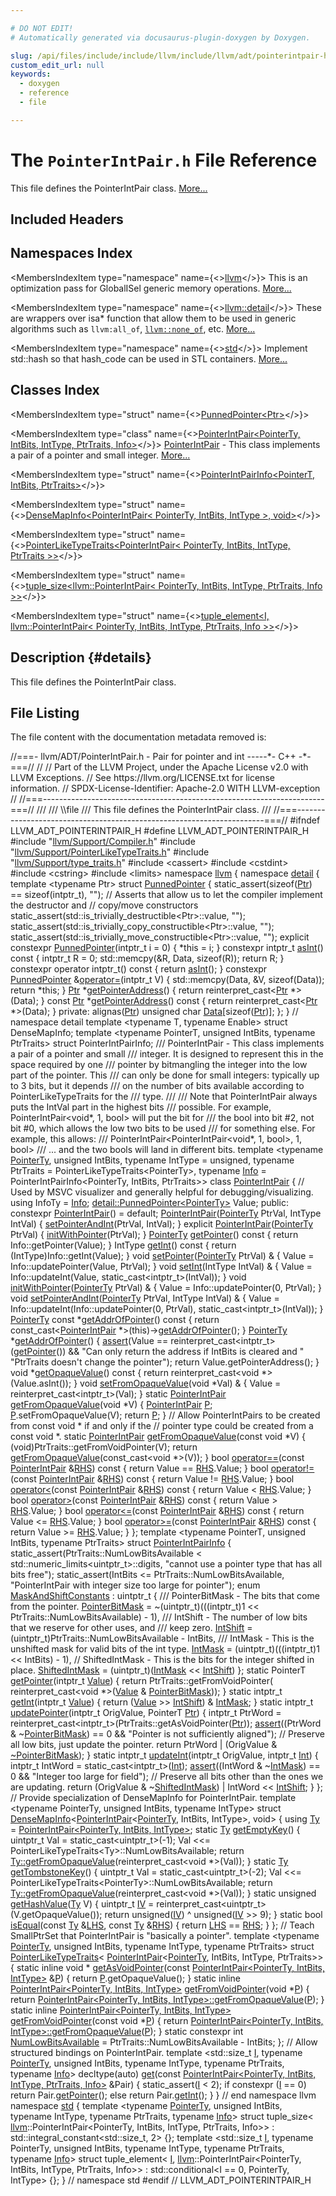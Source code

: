 ```yaml
---

# DO NOT EDIT!
# Automatically generated via docusaurus-plugin-doxygen by Doxygen.

slug: /api/files/include/include/llvm/include/llvm/adt/pointerintpair-h
custom_edit_url: null
keywords:
  - doxygen
  - reference
  - file

---
```





# The `PointerIntPair.h` File Reference

<DoxygenPage pluginConfig={pluginConfig}>

This file defines the PointerIntPair class. <a href="#details">More...</a>

## Included Headers

<IncludesList>
<IncludesListItem
  filePath="llvm/Support/Compiler.h"
  permalink="/docs/api/files/include/include/llvm/include/llvm/support/compiler-h"
  isLocal="true" />
<IncludesListItem
  filePath="llvm/Support/PointerLikeTypeTraits.h"
  permalink="/docs/api/files/include/include/llvm/include/llvm/support/pointerliketypetraits-h"
  isLocal="true" />
<IncludesListItem
  filePath="llvm/Support/type_traits.h"
  permalink="/docs/api/files/include/include/llvm/include/llvm/support/type-traits-h"
  isLocal="true" />
<IncludesListItem
  filePath="cassert"
  permalink=""
  isLocal="false" />
<IncludesListItem
  filePath="cstdint"
  permalink=""
  isLocal="false" />
<IncludesListItem
  filePath="cstring"
  permalink=""
  isLocal="false" />
<IncludesListItem
  filePath="limits"
  permalink=""
  isLocal="false" />
</IncludesList>

## Namespaces Index

<MembersIndex>

<MembersIndexItem
  type="namespace"
  name={<><a href="/docs/api/namespaces/llvm">llvm</a></>}>
This is an optimization pass for GlobalISel generic memory operations. <a href="/docs/api/namespaces/llvm/#details">More...</a>
</MembersIndexItem>

<MembersIndexItem
  type="namespace"
  name={<><a href="/docs/api/namespaces/llvm/detail">llvm::detail</a></>}>
These are wrappers over isa&#42; function that allow them to be used in generic algorithms such as <code>llvm:all&#95;of</code>, <code><a href="/docs/api/namespaces/llvm/#a7dc3069afa2ce5ea62ac2eb183e51c00">llvm::none&#95;of</a></code>, etc. <a href="/docs/api/namespaces/llvm/detail/#details">More...</a>
</MembersIndexItem>

<MembersIndexItem
  type="namespace"
  name={<><a href="/docs/api/namespaces/std">std</a></>}>
Implement std::hash so that hash&#95;code can be used in STL containers. <a href="/docs/api/namespaces/std/#details">More...</a>
</MembersIndexItem>

</MembersIndex>

## Classes Index

<MembersIndex>

<MembersIndexItem
  type="struct"
  name={<><a href="/docs/api/structs/llvm/detail/punnedpointer">PunnedPointer&lt;Ptr&gt;</a></>}>
</MembersIndexItem>

<MembersIndexItem
  type="class"
  name={<><a href="/docs/api/classes/llvm/pointerintpair">PointerIntPair&lt;PointerTy, IntBits, IntType, PtrTraits, Info&gt;</a></>}>
<a href="/docs/api/classes/llvm/pointerintpair">PointerIntPair</a> - This class implements a pair of a pointer and small integer. <a href="/docs/api/classes/llvm/pointerintpair/#details">More...</a>
</MembersIndexItem>

<MembersIndexItem
  type="struct"
  name={<><a href="/docs/api/structs/llvm/pointerintpairinfo">PointerIntPairInfo&lt;PointerT, IntBits, PtrTraits&gt;</a></>}>
</MembersIndexItem>

<MembersIndexItem
  type="struct"
  name={<><a href="/docs/api/structs/llvm/densemapinfo-bf8488e649e092188a07e41a842f72b6">DenseMapInfo&lt;PointerIntPair&lt; PointerTy, IntBits, IntType &gt;, void&gt;</a></>}>
</MembersIndexItem>

<MembersIndexItem
  type="struct"
  name={<><a href="/docs/api/structs/llvm/pointerliketypetraits-1fe78a9776d290e591bdd1a7a3921c10">PointerLikeTypeTraits&lt;PointerIntPair&lt; PointerTy, IntBits, IntType, PtrTraits &gt;&gt;</a></>}>
</MembersIndexItem>

<MembersIndexItem
  type="struct"
  name={<><a href="/docs/api/structs/std/tuple-size-1df11a3e36c23d58c1796bb1b0ecc238">tuple_size&lt;llvm::PointerIntPair&lt; PointerTy, IntBits, IntType, PtrTraits, Info &gt;&gt;</a></>}>
</MembersIndexItem>

<MembersIndexItem
  type="struct"
  name={<><a href="/docs/api/structs/std/tuple-element-a1ec70ffba3c7e2e44d4f1263debb0a1">tuple_element&lt;I, llvm::PointerIntPair&lt; PointerTy, IntBits, IntType, PtrTraits, Info &gt;&gt;</a></>}>
</MembersIndexItem>

</MembersIndex>

## Description {#details}

This file defines the PointerIntPair class.

## File Listing

The file content with the documentation metadata removed is:

<ProgramListing>

<Link id="l00001" /><CodeLine lineNumber="1"><Highlight kind="comment">//===- llvm/ADT/PointerIntPair.h - Pair for pointer and int -----&#42;- C++ -&#42;-===//</Highlight><Highlight kind="normal"></Highlight></CodeLine>
<Link id="l00002" /><CodeLine lineNumber="2"><Highlight kind="normal"></Highlight><Highlight kind="comment">//</Highlight><Highlight kind="normal"></Highlight></CodeLine>
<Link id="l00003" /><CodeLine lineNumber="3"><Highlight kind="normal"></Highlight><Highlight kind="comment">// Part of the LLVM Project, under the Apache License v2.0 with LLVM Exceptions.</Highlight><Highlight kind="normal"></Highlight></CodeLine>
<Link id="l00004" /><CodeLine lineNumber="4"><Highlight kind="normal"></Highlight><Highlight kind="comment">// See https://llvm.org/LICENSE.txt for license information.</Highlight><Highlight kind="normal"></Highlight></CodeLine>
<Link id="l00005" /><CodeLine lineNumber="5"><Highlight kind="normal"></Highlight><Highlight kind="comment">// SPDX-License-Identifier: Apache-2.0 WITH LLVM-exception</Highlight><Highlight kind="normal"></Highlight></CodeLine>
<Link id="l00006" /><CodeLine lineNumber="6"><Highlight kind="normal"></Highlight><Highlight kind="comment">//</Highlight><Highlight kind="normal"></Highlight></CodeLine>
<Link id="l00007" /><CodeLine lineNumber="7"><Highlight kind="normal"></Highlight><Highlight kind="comment">//===----------------------------------------------------------------------===//</Highlight><Highlight kind="comment"></Highlight></CodeLine>
<Link id="l00008" /><CodeLine lineNumber="8"><Highlight kind="comment">///</Highlight></CodeLine>
<Link id="l00009" /><CodeLine lineNumber="9"><Highlight kind="comment">/// \\file</Highlight></CodeLine>
<Link id="l00010" /><CodeLine lineNumber="10"><Highlight kind="comment">/// This file defines the PointerIntPair class.</Highlight></CodeLine>
<Link id="l00011" /><CodeLine lineNumber="11"><Highlight kind="comment">///</Highlight><Highlight kind="normal"></Highlight></CodeLine>
<Link id="l00012" /><CodeLine lineNumber="12"><Highlight kind="normal"></Highlight><Highlight kind="comment">//===----------------------------------------------------------------------===//</Highlight><Highlight kind="normal"></Highlight></CodeLine>
<Link id="l00013" /><CodeLine lineNumber="13"><Highlight kind="normal"></Highlight></CodeLine>
<Link id="l00014" /><CodeLine lineNumber="14"><Highlight kind="normal"></Highlight><Highlight kind="preprocessor">#ifndef LLVM&#95;ADT&#95;POINTERINTPAIR&#95;H</Highlight><Highlight kind="normal"></Highlight></CodeLine>
<Link id="l00015" /><CodeLine lineNumber="15"><Highlight kind="normal"></Highlight><Highlight kind="preprocessor">#define LLVM&#95;ADT&#95;POINTERINTPAIR&#95;H</Highlight><Highlight kind="normal"></Highlight></CodeLine>
<Link id="l00016" /><CodeLine lineNumber="16"><Highlight kind="normal"></Highlight></CodeLine>
<Link id="l00017" /><CodeLine lineNumber="17"><Highlight kind="normal"></Highlight><Highlight kind="preprocessor">#include &quot;<a href="/docs/api/files/include/include/llvm/include/llvm/support/compiler-h">llvm/Support/Compiler.h</a>&quot;</Highlight><Highlight kind="normal"></Highlight></CodeLine>
<Link id="l00018" /><CodeLine lineNumber="18"><Highlight kind="normal"></Highlight><Highlight kind="preprocessor">#include &quot;<a href="/docs/api/files/include/include/llvm/include/llvm/support/pointerliketypetraits-h">llvm/Support/PointerLikeTypeTraits.h</a>&quot;</Highlight><Highlight kind="normal"></Highlight></CodeLine>
<Link id="l00019" /><CodeLine lineNumber="19"><Highlight kind="normal"></Highlight><Highlight kind="preprocessor">#include &quot;<a href="/docs/api/files/include/include/llvm/include/llvm/support/type-traits-h">llvm/Support/type&#95;traits.h</a>&quot;</Highlight><Highlight kind="normal"></Highlight></CodeLine>
<Link id="l00020" /><CodeLine lineNumber="20"><Highlight kind="normal"></Highlight><Highlight kind="preprocessor">#include &lt;cassert&gt;</Highlight><Highlight kind="normal"></Highlight></CodeLine>
<Link id="l00021" /><CodeLine lineNumber="21"><Highlight kind="normal"></Highlight><Highlight kind="preprocessor">#include &lt;cstdint&gt;</Highlight><Highlight kind="normal"></Highlight></CodeLine>
<Link id="l00022" /><CodeLine lineNumber="22"><Highlight kind="normal"></Highlight><Highlight kind="preprocessor">#include &lt;cstring&gt;</Highlight><Highlight kind="normal"></Highlight></CodeLine>
<Link id="l00023" /><CodeLine lineNumber="23"><Highlight kind="normal"></Highlight><Highlight kind="preprocessor">#include &lt;limits&gt;</Highlight><Highlight kind="normal"></Highlight></CodeLine>
<Link id="l00024" /><CodeLine lineNumber="24"><Highlight kind="normal"></Highlight></CodeLine>
<Link id="l00025" /><CodeLine lineNumber="25"><Highlight kind="normal"></Highlight><Highlight kind="keyword">namespace </Highlight><Highlight kind="normal"><a href="/docs/api/namespaces/llvm">llvm</a> &#123;</Highlight></CodeLine>
<Link id="l00026" /><CodeLine lineNumber="26"><Highlight kind="normal"></Highlight></CodeLine>
<Link id="l00027" /><CodeLine lineNumber="27"><Highlight kind="normal"></Highlight><Highlight kind="keyword">namespace </Highlight><Highlight kind="normal"><a href="/docs/api/namespaces/llvm/detail">detail</a> &#123;</Highlight></CodeLine>
<Link id="l00028" /><CodeLine lineNumber="28" lineLink="/docs/api/structs/llvm/detail/punnedpointer"><Highlight kind="normal"></Highlight><Highlight kind="keyword">template</Highlight><Highlight kind="normal"> &lt;</Highlight><Highlight kind="keyword">typename</Highlight><Highlight kind="normal"> Ptr&gt; </Highlight><Highlight kind="keyword">struct </Highlight><Highlight kind="normal"><a href="/docs/api/structs/llvm/detail/punnedpointer/#aa400c3e6fadbee423fc1d3a715400f40">PunnedPointer</a> &#123;</Highlight></CodeLine>
<Link id="l00029" /><CodeLine lineNumber="29"><Highlight kind="normal">  </Highlight><Highlight kind="keyword">static&#95;assert</Highlight><Highlight kind="normal">(</Highlight><Highlight kind="keyword">sizeof</Highlight><Highlight kind="normal">(<a href="/docs/api/files/lib/lib/analysis/targetlibraryinfo-cpp/#aca185e6d0e9f423dbb24440206454872a11dbf501abf829b3ab7049c2d3a8a053">Ptr</a>) == </Highlight><Highlight kind="keyword">sizeof</Highlight><Highlight kind="normal">(intptr&#95;t), </Highlight><Highlight kind="stringliteral">&quot;&quot;</Highlight><Highlight kind="normal">);</Highlight></CodeLine>
<Link id="l00030" /><CodeLine lineNumber="30"><Highlight kind="normal"></Highlight></CodeLine>
<Link id="l00031" /><CodeLine lineNumber="31"><Highlight kind="normal">  </Highlight><Highlight kind="comment">// Asserts that allow us to let the compiler implement the destructor and</Highlight><Highlight kind="normal"></Highlight></CodeLine>
<Link id="l00032" /><CodeLine lineNumber="32"><Highlight kind="normal">  </Highlight><Highlight kind="comment">// copy/move constructors</Highlight><Highlight kind="normal"></Highlight></CodeLine>
<Link id="l00033" /><CodeLine lineNumber="33"><Highlight kind="normal">  </Highlight><Highlight kind="keyword">static&#95;assert</Highlight><Highlight kind="normal">(std::is&#95;trivially&#95;destructible&lt;Ptr&gt;::value, </Highlight><Highlight kind="stringliteral">&quot;&quot;</Highlight><Highlight kind="normal">);</Highlight></CodeLine>
<Link id="l00034" /><CodeLine lineNumber="34"><Highlight kind="normal">  </Highlight><Highlight kind="keyword">static&#95;assert</Highlight><Highlight kind="normal">(std::is&#95;trivially&#95;copy&#95;constructible&lt;Ptr&gt;::value, </Highlight><Highlight kind="stringliteral">&quot;&quot;</Highlight><Highlight kind="normal">);</Highlight></CodeLine>
<Link id="l00035" /><CodeLine lineNumber="35"><Highlight kind="normal">  </Highlight><Highlight kind="keyword">static&#95;assert</Highlight><Highlight kind="normal">(std::is&#95;trivially&#95;move&#95;constructible&lt;Ptr&gt;::value, </Highlight><Highlight kind="stringliteral">&quot;&quot;</Highlight><Highlight kind="normal">);</Highlight></CodeLine>
<Link id="l00036" /><CodeLine lineNumber="36"><Highlight kind="normal"></Highlight></CodeLine>
<Link id="l00037" /><CodeLine lineNumber="37" lineLink="/docs/api/structs/llvm/detail/punnedpointer/#aa400c3e6fadbee423fc1d3a715400f40"><Highlight kind="normal">  </Highlight><Highlight kind="keyword">explicit</Highlight><Highlight kind="normal"> </Highlight><Highlight kind="keyword">constexpr</Highlight><Highlight kind="normal"> <a href="/docs/api/structs/llvm/detail/punnedpointer/#aa400c3e6fadbee423fc1d3a715400f40">PunnedPointer</a>(intptr&#95;t i = 0) &#123; &#42;</Highlight><Highlight kind="keyword">this</Highlight><Highlight kind="normal"> = i; &#125;</Highlight></CodeLine>
<Link id="l00038" /><CodeLine lineNumber="38"><Highlight kind="normal"></Highlight></CodeLine>
<Link id="l00039" /><CodeLine lineNumber="39" lineLink="/docs/api/structs/llvm/detail/punnedpointer/#a14ab584c00df67bb2caf50caa25399fb"><Highlight kind="normal">  </Highlight><Highlight kind="keyword">constexpr</Highlight><Highlight kind="normal"> intptr&#95;t <a href="/docs/api/structs/llvm/detail/punnedpointer/#a14ab584c00df67bb2caf50caa25399fb">asInt</a>()</Highlight><Highlight kind="keyword"> const </Highlight><Highlight kind="normal">&#123;</Highlight></CodeLine>
<Link id="l00040" /><CodeLine lineNumber="40"><Highlight kind="normal">    intptr&#95;t R = 0;</Highlight></CodeLine>
<Link id="l00041" /><CodeLine lineNumber="41"><Highlight kind="normal">    std::memcpy(&amp;R, Data, </Highlight><Highlight kind="keyword">sizeof</Highlight><Highlight kind="normal">(R));</Highlight></CodeLine>
<Link id="l00042" /><CodeLine lineNumber="42"><Highlight kind="normal">    </Highlight><Highlight kind="keywordflow">return</Highlight><Highlight kind="normal"> R;</Highlight></CodeLine>
<Link id="l00043" /><CodeLine lineNumber="43"><Highlight kind="normal">  &#125;</Highlight></CodeLine>
<Link id="l00044" /><CodeLine lineNumber="44"><Highlight kind="normal"></Highlight></CodeLine>
<Link id="l00045" /><CodeLine lineNumber="45" lineLink="/docs/api/structs/llvm/detail/punnedpointer/#a657d01ef5261dcf0ad41ff7d10ffd442"><Highlight kind="normal">  </Highlight><Highlight kind="keyword">constexpr</Highlight><Highlight kind="normal"> </Highlight><Highlight kind="keyword">operator</Highlight><Highlight kind="normal"> intptr&#95;t()</Highlight><Highlight kind="keyword"> const </Highlight><Highlight kind="normal">&#123; </Highlight><Highlight kind="keywordflow">return</Highlight><Highlight kind="normal"> <a href="/docs/api/structs/llvm/detail/punnedpointer/#a14ab584c00df67bb2caf50caa25399fb">asInt</a>(); &#125;</Highlight></CodeLine>
<Link id="l00046" /><CodeLine lineNumber="46"><Highlight kind="normal"></Highlight></CodeLine>
<Link id="l00047" /><CodeLine lineNumber="47" lineLink="/docs/api/structs/llvm/detail/punnedpointer/#aec95e36d63d3b865d4c62a2d101227d6"><Highlight kind="normal">  </Highlight><Highlight kind="keyword">constexpr</Highlight><Highlight kind="normal"> <a href="/docs/api/structs/llvm/detail/punnedpointer/#aa400c3e6fadbee423fc1d3a715400f40">PunnedPointer</a> &amp;<a href="/docs/api/structs/llvm/detail/punnedpointer/#aec95e36d63d3b865d4c62a2d101227d6">operator=</a>(intptr&#95;t V) &#123;</Highlight></CodeLine>
<Link id="l00048" /><CodeLine lineNumber="48"><Highlight kind="normal">    std::memcpy(Data, &amp;V, </Highlight><Highlight kind="keyword">sizeof</Highlight><Highlight kind="normal">(Data));</Highlight></CodeLine>
<Link id="l00049" /><CodeLine lineNumber="49"><Highlight kind="normal">    </Highlight><Highlight kind="keywordflow">return</Highlight><Highlight kind="normal"> &#42;</Highlight><Highlight kind="keyword">this</Highlight><Highlight kind="normal">;</Highlight></CodeLine>
<Link id="l00050" /><CodeLine lineNumber="50"><Highlight kind="normal">  &#125;</Highlight></CodeLine>
<Link id="l00051" /><CodeLine lineNumber="51"><Highlight kind="normal"></Highlight></CodeLine>
<Link id="l00052" /><CodeLine lineNumber="52" lineLink="/docs/api/structs/llvm/detail/punnedpointer/#ae920cfc2d3556f0c41f88ae959f8befc"><Highlight kind="normal">  <a href="/docs/api/files/lib/lib/analysis/targetlibraryinfo-cpp/#aca185e6d0e9f423dbb24440206454872a11dbf501abf829b3ab7049c2d3a8a053">Ptr</a> &#42;<a href="/docs/api/structs/llvm/detail/punnedpointer/#ae920cfc2d3556f0c41f88ae959f8befc">getPointerAddress</a>() &#123; </Highlight><Highlight kind="keywordflow">return</Highlight><Highlight kind="normal"> </Highlight><Highlight kind="keyword">reinterpret&#95;cast&lt;</Highlight><Highlight kind="normal"><a href="/docs/api/files/lib/lib/analysis/targetlibraryinfo-cpp/#aca185e6d0e9f423dbb24440206454872a11dbf501abf829b3ab7049c2d3a8a053">Ptr</a> &#42;</Highlight><Highlight kind="keyword">&gt;</Highlight><Highlight kind="normal">(Data); &#125;</Highlight></CodeLine>
<Link id="l00053" /><CodeLine lineNumber="53" lineLink="/docs/api/structs/llvm/detail/punnedpointer/#aa6521634bd0d5bc93510a9d79c067ed0"><Highlight kind="normal">  </Highlight><Highlight kind="keyword">const</Highlight><Highlight kind="normal"> <a href="/docs/api/files/lib/lib/analysis/targetlibraryinfo-cpp/#aca185e6d0e9f423dbb24440206454872a11dbf501abf829b3ab7049c2d3a8a053">Ptr</a> &#42;<a href="/docs/api/structs/llvm/detail/punnedpointer/#aa6521634bd0d5bc93510a9d79c067ed0">getPointerAddress</a>()</Highlight><Highlight kind="keyword"> const </Highlight><Highlight kind="normal">&#123; </Highlight><Highlight kind="keywordflow">return</Highlight><Highlight kind="normal"> </Highlight><Highlight kind="keyword">reinterpret&#95;cast&lt;</Highlight><Highlight kind="normal"><a href="/docs/api/files/lib/lib/analysis/targetlibraryinfo-cpp/#aca185e6d0e9f423dbb24440206454872a11dbf501abf829b3ab7049c2d3a8a053">Ptr</a> &#42;</Highlight><Highlight kind="keyword">&gt;</Highlight><Highlight kind="normal">(Data); &#125;</Highlight></CodeLine>
<Link id="l00054" /><CodeLine lineNumber="54"><Highlight kind="normal"></Highlight></CodeLine>
<Link id="l00055" /><CodeLine lineNumber="55"><Highlight kind="normal"></Highlight><Highlight kind="keyword">private</Highlight><Highlight kind="normal">:</Highlight></CodeLine>
<Link id="l00056" /><CodeLine lineNumber="56"><Highlight kind="normal">  </Highlight><Highlight kind="keyword">alignas</Highlight><Highlight kind="normal">(<a href="/docs/api/files/lib/lib/analysis/targetlibraryinfo-cpp/#aca185e6d0e9f423dbb24440206454872a11dbf501abf829b3ab7049c2d3a8a053">Ptr</a>) </Highlight><Highlight kind="keywordtype">unsigned</Highlight><Highlight kind="normal"> </Highlight><Highlight kind="keywordtype">char</Highlight><Highlight kind="normal"> <a href="/docs/api/namespaces/llvm/#aa20539e89704d20b98b97e9c3feac934">Data</a>&#91;</Highlight><Highlight kind="keyword">sizeof</Highlight><Highlight kind="normal">(<a href="/docs/api/files/lib/lib/analysis/targetlibraryinfo-cpp/#aca185e6d0e9f423dbb24440206454872a11dbf501abf829b3ab7049c2d3a8a053">Ptr</a>)&#93;;</Highlight></CodeLine>
<Link id="l00057" /><CodeLine lineNumber="57"><Highlight kind="normal">&#125;;</Highlight></CodeLine>
<Link id="l00058" /><CodeLine lineNumber="58"><Highlight kind="normal">&#125; </Highlight><Highlight kind="comment">// namespace detail</Highlight><Highlight kind="normal"></Highlight></CodeLine>
<Link id="l00059" /><CodeLine lineNumber="59"><Highlight kind="normal"></Highlight></CodeLine>
<Link id="l00060" /><CodeLine lineNumber="60"><Highlight kind="normal"></Highlight><Highlight kind="keyword">template</Highlight><Highlight kind="normal"> &lt;</Highlight><Highlight kind="keyword">typename</Highlight><Highlight kind="normal"> T, </Highlight><Highlight kind="keyword">typename</Highlight><Highlight kind="normal"> Enable&gt; </Highlight><Highlight kind="keyword">struct </Highlight><Highlight kind="normal">DenseMapInfo;</Highlight></CodeLine>
<Link id="l00061" /><CodeLine lineNumber="61"><Highlight kind="normal"></Highlight><Highlight kind="keyword">template</Highlight><Highlight kind="normal"> &lt;</Highlight><Highlight kind="keyword">typename</Highlight><Highlight kind="normal"> Po</Highlight><Highlight kind="keywordtype">int</Highlight><Highlight kind="normal">erT, </Highlight><Highlight kind="keywordtype">unsigned</Highlight><Highlight kind="normal"> IntBits, </Highlight><Highlight kind="keyword">typename</Highlight><Highlight kind="normal"> PtrTraits&gt;</Highlight></CodeLine>
<Link id="l00062" /><CodeLine lineNumber="62"><Highlight kind="normal"></Highlight><Highlight kind="keyword">struct </Highlight><Highlight kind="normal">PointerIntPairInfo;</Highlight></CodeLine>
<Link id="l00063" /><CodeLine lineNumber="63"><Highlight kind="normal"></Highlight><Highlight kind="comment"></Highlight></CodeLine>
<Link id="l00064" /><CodeLine lineNumber="64"><Highlight kind="comment">/// PointerIntPair - This class implements a pair of a pointer and small</Highlight></CodeLine>
<Link id="l00065" /><CodeLine lineNumber="65"><Highlight kind="comment">/// integer.  It is designed to represent this in the space required by one</Highlight></CodeLine>
<Link id="l00066" /><CodeLine lineNumber="66"><Highlight kind="comment">/// pointer by bitmangling the integer into the low part of the pointer.  This</Highlight></CodeLine>
<Link id="l00067" /><CodeLine lineNumber="67"><Highlight kind="comment">/// can only be done for small integers: typically up to 3 bits, but it depends</Highlight></CodeLine>
<Link id="l00068" /><CodeLine lineNumber="68"><Highlight kind="comment">/// on the number of bits available according to PointerLikeTypeTraits for the</Highlight></CodeLine>
<Link id="l00069" /><CodeLine lineNumber="69"><Highlight kind="comment">/// type.</Highlight></CodeLine>
<Link id="l00070" /><CodeLine lineNumber="70"><Highlight kind="comment">///</Highlight></CodeLine>
<Link id="l00071" /><CodeLine lineNumber="71"><Highlight kind="comment">/// Note that PointerIntPair always puts the IntVal part in the highest bits</Highlight></CodeLine>
<Link id="l00072" /><CodeLine lineNumber="72"><Highlight kind="comment">/// possible.  For example, PointerIntPair&lt;void&#42;, 1, bool&gt; will put the bit for</Highlight></CodeLine>
<Link id="l00073" /><CodeLine lineNumber="73"><Highlight kind="comment">/// the bool into bit #2, not bit #0, which allows the low two bits to be used</Highlight></CodeLine>
<Link id="l00074" /><CodeLine lineNumber="74"><Highlight kind="comment">/// for something else.  For example, this allows:</Highlight></CodeLine>
<Link id="l00075" /><CodeLine lineNumber="75"><Highlight kind="comment">///   PointerIntPair&lt;PointerIntPair&lt;void&#42;, 1, bool&gt;, 1, bool&gt;</Highlight></CodeLine>
<Link id="l00076" /><CodeLine lineNumber="76"><Highlight kind="comment">/// ... and the two bools will land in different bits.</Highlight><Highlight kind="normal"></Highlight></CodeLine>
<Link id="l00077" /><CodeLine lineNumber="77"><Highlight kind="normal"></Highlight><Highlight kind="keyword">template</Highlight><Highlight kind="normal"> &lt;</Highlight><Highlight kind="keyword">typename</Highlight><Highlight kind="normal"> <a href="/docs/api/namespaces/llvm/#a41f670c80fbc831d70a472b03c4739ae">PointerTy</a>, </Highlight><Highlight kind="keywordtype">unsigned</Highlight><Highlight kind="normal"> IntBits, </Highlight><Highlight kind="keyword">typename</Highlight><Highlight kind="normal"> IntType = unsigned,</Highlight></CodeLine>
<Link id="l00078" /><CodeLine lineNumber="78"><Highlight kind="normal">          </Highlight><Highlight kind="keyword">typename</Highlight><Highlight kind="normal"> PtrTraits = PointerLikeTypeTraits&lt;PointerTy&gt;,</Highlight></CodeLine>
<Link id="l00079" /><CodeLine lineNumber="79"><Highlight kind="normal">          </Highlight><Highlight kind="keyword">typename</Highlight><Highlight kind="normal"> <a href="/docs/api/files/lib/lib/codegen/lib/codegen/globalisel/cseinfo-cpp/#a75f8a8519c2c9b30e7c06dc5e256fffa">Info</a> = PointerIntPairInfo&lt;PointerTy, IntBits, PtrTraits&gt;&gt;</Highlight></CodeLine>
<Link id="l00080" /><CodeLine lineNumber="80" lineLink="/docs/api/classes/llvm/pointerintpair"><Highlight kind="normal"></Highlight><Highlight kind="keyword">class </Highlight><Highlight kind="normal"><a href="/docs/api/classes/llvm/pointerintpair/#a7ad48fb0630d5c2580d123f11e76e885">PointerIntPair</a> &#123;</Highlight></CodeLine>
<Link id="l00081" /><CodeLine lineNumber="81"><Highlight kind="normal">  </Highlight><Highlight kind="comment">// Used by MSVC visualizer and generally helpful for debugging/visualizing.</Highlight><Highlight kind="normal"></Highlight></CodeLine>
<Link id="l00082" /><CodeLine lineNumber="82"><Highlight kind="normal">  </Highlight><Highlight kind="keyword">using </Highlight><Highlight kind="normal">InfoTy = <a href="/docs/api/files/lib/lib/codegen/lib/codegen/globalisel/cseinfo-cpp/#a75f8a8519c2c9b30e7c06dc5e256fffa">Info</a>;</Highlight></CodeLine>
<Link id="l00083" /><CodeLine lineNumber="83"><Highlight kind="normal">  <a href="/docs/api/structs/llvm/detail/punnedpointer">detail::PunnedPointer&lt;PointerTy&gt;</a> Value;</Highlight></CodeLine>
<Link id="l00084" /><CodeLine lineNumber="84"><Highlight kind="normal"></Highlight></CodeLine>
<Link id="l00085" /><CodeLine lineNumber="85"><Highlight kind="normal"></Highlight><Highlight kind="keyword">public</Highlight><Highlight kind="normal">:</Highlight></CodeLine>
<Link id="l00086" /><CodeLine lineNumber="86" lineLink="/docs/api/classes/llvm/pointerintpair/#a7ad48fb0630d5c2580d123f11e76e885"><Highlight kind="normal">  </Highlight><Highlight kind="keyword">constexpr</Highlight><Highlight kind="normal"> <a href="/docs/api/classes/llvm/pointerintpair/#a7ad48fb0630d5c2580d123f11e76e885">PointerIntPair</a>() = </Highlight><Highlight kind="keywordflow">default</Highlight><Highlight kind="normal">;</Highlight></CodeLine>
<Link id="l00087" /><CodeLine lineNumber="87"><Highlight kind="normal"></Highlight></CodeLine>
<Link id="l00088" /><CodeLine lineNumber="88" lineLink="/docs/api/classes/llvm/pointerintpair/#a46b276f59e317725ba314cb7342e1510"><Highlight kind="normal">  <a href="/docs/api/classes/llvm/pointerintpair/#a46b276f59e317725ba314cb7342e1510">PointerIntPair</a>(<a href="/docs/api/namespaces/llvm/#a41f670c80fbc831d70a472b03c4739ae">PointerTy</a> PtrVal, IntType IntVal) &#123;</Highlight></CodeLine>
<Link id="l00089" /><CodeLine lineNumber="89"><Highlight kind="normal">    <a href="/docs/api/classes/llvm/pointerintpair/#a6c7149b1ad550ed8ccdec643bc0ef117">setPointerAndInt</a>(PtrVal, IntVal);</Highlight></CodeLine>
<Link id="l00090" /><CodeLine lineNumber="90"><Highlight kind="normal">  &#125;</Highlight></CodeLine>
<Link id="l00091" /><CodeLine lineNumber="91"><Highlight kind="normal"></Highlight></CodeLine>
<Link id="l00092" /><CodeLine lineNumber="92" lineLink="/docs/api/classes/llvm/pointerintpair/#a15fab532feb0a8d920e8b01b7b739e24"><Highlight kind="normal">  </Highlight><Highlight kind="keyword">explicit</Highlight><Highlight kind="normal"> <a href="/docs/api/classes/llvm/pointerintpair/#a15fab532feb0a8d920e8b01b7b739e24">PointerIntPair</a>(<a href="/docs/api/namespaces/llvm/#a41f670c80fbc831d70a472b03c4739ae">PointerTy</a> PtrVal) &#123; <a href="/docs/api/classes/llvm/pointerintpair/#a51ea96d97f0a4774267fc33ab7473df5">initWithPointer</a>(PtrVal); &#125;</Highlight></CodeLine>
<Link id="l00093" /><CodeLine lineNumber="93"><Highlight kind="normal"></Highlight></CodeLine>
<Link id="l00094" /><CodeLine lineNumber="94" lineLink="/docs/api/classes/llvm/pointerintpair/#ac8b55437ca130fe0c826e94e669e5d99"><Highlight kind="normal">  <a href="/docs/api/namespaces/llvm/#a41f670c80fbc831d70a472b03c4739ae">PointerTy</a> <a href="/docs/api/classes/llvm/pointerintpair/#ac8b55437ca130fe0c826e94e669e5d99">getPointer</a>()</Highlight><Highlight kind="keyword"> const </Highlight><Highlight kind="normal">&#123; </Highlight><Highlight kind="keywordflow">return</Highlight><Highlight kind="normal"> Info::getPointer(Value); &#125;</Highlight></CodeLine>
<Link id="l00095" /><CodeLine lineNumber="95"><Highlight kind="normal"></Highlight></CodeLine>
<Link id="l00096" /><CodeLine lineNumber="96" lineLink="/docs/api/classes/llvm/pointerintpair/#a5f4f059462994b43b97b1213651fa969"><Highlight kind="normal">  IntType <a href="/docs/api/classes/llvm/pointerintpair/#a5f4f059462994b43b97b1213651fa969">getInt</a>()</Highlight><Highlight kind="keyword"> const </Highlight><Highlight kind="normal">&#123; </Highlight><Highlight kind="keywordflow">return</Highlight><Highlight kind="normal"> (IntType)Info::getInt(Value); &#125;</Highlight></CodeLine>
<Link id="l00097" /><CodeLine lineNumber="97"><Highlight kind="normal"></Highlight></CodeLine>
<Link id="l00098" /><CodeLine lineNumber="98" lineLink="/docs/api/classes/llvm/pointerintpair/#a0ebf24939b41850c8fe52ac40926a121"><Highlight kind="normal">  </Highlight><Highlight kind="keywordtype">void</Highlight><Highlight kind="normal"> <a href="/docs/api/classes/llvm/pointerintpair/#a0ebf24939b41850c8fe52ac40926a121">setPointer</a>(<a href="/docs/api/namespaces/llvm/#a41f670c80fbc831d70a472b03c4739ae">PointerTy</a> PtrVal) &amp; &#123;</Highlight></CodeLine>
<Link id="l00099" /><CodeLine lineNumber="99"><Highlight kind="normal">    Value = Info::updatePointer(Value, PtrVal);</Highlight></CodeLine>
<Link id="l00100" /><CodeLine lineNumber="100"><Highlight kind="normal">  &#125;</Highlight></CodeLine>
<Link id="l00101" /><CodeLine lineNumber="101"><Highlight kind="normal"></Highlight></CodeLine>
<Link id="l00102" /><CodeLine lineNumber="102" lineLink="/docs/api/classes/llvm/pointerintpair/#a60c0e4f0ed13c971edabd76dceada467"><Highlight kind="normal">  </Highlight><Highlight kind="keywordtype">void</Highlight><Highlight kind="normal"> <a href="/docs/api/classes/llvm/pointerintpair/#a60c0e4f0ed13c971edabd76dceada467">setInt</a>(IntType IntVal) &amp; &#123;</Highlight></CodeLine>
<Link id="l00103" /><CodeLine lineNumber="103"><Highlight kind="normal">    Value = Info::updateInt(Value, </Highlight><Highlight kind="keyword">static&#95;cast&lt;</Highlight><Highlight kind="normal">intptr&#95;t</Highlight><Highlight kind="keyword">&gt;</Highlight><Highlight kind="normal">(IntVal));</Highlight></CodeLine>
<Link id="l00104" /><CodeLine lineNumber="104"><Highlight kind="normal">  &#125;</Highlight></CodeLine>
<Link id="l00105" /><CodeLine lineNumber="105"><Highlight kind="normal"></Highlight></CodeLine>
<Link id="l00106" /><CodeLine lineNumber="106" lineLink="/docs/api/classes/llvm/pointerintpair/#a51ea96d97f0a4774267fc33ab7473df5"><Highlight kind="normal">  </Highlight><Highlight kind="keywordtype">void</Highlight><Highlight kind="normal"> <a href="/docs/api/classes/llvm/pointerintpair/#a51ea96d97f0a4774267fc33ab7473df5">initWithPointer</a>(<a href="/docs/api/namespaces/llvm/#a41f670c80fbc831d70a472b03c4739ae">PointerTy</a> PtrVal) &amp; &#123;</Highlight></CodeLine>
<Link id="l00107" /><CodeLine lineNumber="107"><Highlight kind="normal">    Value = Info::updatePointer(0, PtrVal);</Highlight></CodeLine>
<Link id="l00108" /><CodeLine lineNumber="108"><Highlight kind="normal">  &#125;</Highlight></CodeLine>
<Link id="l00109" /><CodeLine lineNumber="109"><Highlight kind="normal"></Highlight></CodeLine>
<Link id="l00110" /><CodeLine lineNumber="110" lineLink="/docs/api/classes/llvm/pointerintpair/#a6c7149b1ad550ed8ccdec643bc0ef117"><Highlight kind="normal">  </Highlight><Highlight kind="keywordtype">void</Highlight><Highlight kind="normal"> <a href="/docs/api/classes/llvm/pointerintpair/#a6c7149b1ad550ed8ccdec643bc0ef117">setPointerAndInt</a>(<a href="/docs/api/namespaces/llvm/#a41f670c80fbc831d70a472b03c4739ae">PointerTy</a> PtrVal, IntType IntVal) &amp; &#123;</Highlight></CodeLine>
<Link id="l00111" /><CodeLine lineNumber="111"><Highlight kind="normal">    Value = Info::updateInt(Info::updatePointer(0, PtrVal),</Highlight></CodeLine>
<Link id="l00112" /><CodeLine lineNumber="112"><Highlight kind="normal">                            </Highlight><Highlight kind="keyword">static&#95;cast&lt;</Highlight><Highlight kind="normal">intptr&#95;t</Highlight><Highlight kind="keyword">&gt;</Highlight><Highlight kind="normal">(IntVal));</Highlight></CodeLine>
<Link id="l00113" /><CodeLine lineNumber="113"><Highlight kind="normal">  &#125;</Highlight></CodeLine>
<Link id="l00114" /><CodeLine lineNumber="114"><Highlight kind="normal"></Highlight></CodeLine>
<Link id="l00115" /><CodeLine lineNumber="115" lineLink="/docs/api/classes/llvm/pointerintpair/#ac8a4f280fe6086d53c474b506187cecb"><Highlight kind="normal">  <a href="/docs/api/namespaces/llvm/#a41f670c80fbc831d70a472b03c4739ae">PointerTy</a> </Highlight><Highlight kind="keyword">const</Highlight><Highlight kind="normal"> &#42;<a href="/docs/api/classes/llvm/pointerintpair/#ac8a4f280fe6086d53c474b506187cecb">getAddrOfPointer</a>()</Highlight><Highlight kind="keyword"> const </Highlight><Highlight kind="normal">&#123;</Highlight></CodeLine>
<Link id="l00116" /><CodeLine lineNumber="116"><Highlight kind="normal">    </Highlight><Highlight kind="keywordflow">return</Highlight><Highlight kind="normal"> </Highlight><Highlight kind="keyword">const&#95;cast&lt;</Highlight><Highlight kind="normal"><a href="/docs/api/classes/llvm/pointerintpair/#a7ad48fb0630d5c2580d123f11e76e885">PointerIntPair</a> &#42;</Highlight><Highlight kind="keyword">&gt;</Highlight><Highlight kind="normal">(</Highlight><Highlight kind="keyword">this</Highlight><Highlight kind="normal">)-&gt;<a href="/docs/api/classes/llvm/pointerintpair/#ac8a4f280fe6086d53c474b506187cecb">getAddrOfPointer</a>();</Highlight></CodeLine>
<Link id="l00117" /><CodeLine lineNumber="117"><Highlight kind="normal">  &#125;</Highlight></CodeLine>
<Link id="l00118" /><CodeLine lineNumber="118"><Highlight kind="normal"></Highlight></CodeLine>
<Link id="l00119" /><CodeLine lineNumber="119" lineLink="/docs/api/classes/llvm/pointerintpair/#a9390724a4762323ecb97c973a89e236e"><Highlight kind="normal">  <a href="/docs/api/namespaces/llvm/#a41f670c80fbc831d70a472b03c4739ae">PointerTy</a> &#42;<a href="/docs/api/classes/llvm/pointerintpair/#a9390724a4762323ecb97c973a89e236e">getAddrOfPointer</a>() &#123;</Highlight></CodeLine>
<Link id="l00120" /><CodeLine lineNumber="120"><Highlight kind="normal">    <a href="/docs/api/files/lib/lib/target/lib/target/amdgpu/silowercontrolflow-cpp/#a4868c5d81c5ccc98c47aeab6244346a0">assert</a>(Value == </Highlight><Highlight kind="keyword">reinterpret&#95;cast&lt;</Highlight><Highlight kind="normal">intptr&#95;t</Highlight><Highlight kind="keyword">&gt;</Highlight><Highlight kind="normal">(<a href="/docs/api/classes/llvm/pointerintpair/#ac8b55437ca130fe0c826e94e669e5d99">getPointer</a>()) &amp;&amp;</Highlight></CodeLine>
<Link id="l00121" /><CodeLine lineNumber="121"><Highlight kind="normal">           </Highlight><Highlight kind="stringliteral">&quot;Can only return the address if IntBits is cleared and &quot;</Highlight><Highlight kind="normal"></Highlight></CodeLine>
<Link id="l00122" /><CodeLine lineNumber="122"><Highlight kind="normal">           </Highlight><Highlight kind="stringliteral">&quot;PtrTraits doesn&#39;t change the pointer&quot;</Highlight><Highlight kind="normal">);</Highlight></CodeLine>
<Link id="l00123" /><CodeLine lineNumber="123"><Highlight kind="normal">    </Highlight><Highlight kind="keywordflow">return</Highlight><Highlight kind="normal"> Value.getPointerAddress();</Highlight></CodeLine>
<Link id="l00124" /><CodeLine lineNumber="124"><Highlight kind="normal">  &#125;</Highlight></CodeLine>
<Link id="l00125" /><CodeLine lineNumber="125"><Highlight kind="normal"></Highlight></CodeLine>
<Link id="l00126" /><CodeLine lineNumber="126" lineLink="/docs/api/classes/llvm/pointerintpair/#a74b18b03ef6cbee0e5f26c6fccee5d1d"><Highlight kind="normal">  </Highlight><Highlight kind="keywordtype">void</Highlight><Highlight kind="normal"> &#42;<a href="/docs/api/classes/llvm/pointerintpair/#a74b18b03ef6cbee0e5f26c6fccee5d1d">getOpaqueValue</a>()</Highlight><Highlight kind="keyword"> const </Highlight><Highlight kind="normal">&#123;</Highlight></CodeLine>
<Link id="l00127" /><CodeLine lineNumber="127"><Highlight kind="normal">    </Highlight><Highlight kind="keywordflow">return</Highlight><Highlight kind="normal"> </Highlight><Highlight kind="keyword">reinterpret&#95;cast&lt;</Highlight><Highlight kind="keywordtype">void</Highlight><Highlight kind="normal"> &#42;</Highlight><Highlight kind="keyword">&gt;</Highlight><Highlight kind="normal">(Value.asInt());</Highlight></CodeLine>
<Link id="l00128" /><CodeLine lineNumber="128"><Highlight kind="normal">  &#125;</Highlight></CodeLine>
<Link id="l00129" /><CodeLine lineNumber="129"><Highlight kind="normal"></Highlight></CodeLine>
<Link id="l00130" /><CodeLine lineNumber="130" lineLink="/docs/api/classes/llvm/pointerintpair/#afbe4fe683ab04772bc446d7b8d583366"><Highlight kind="normal">  </Highlight><Highlight kind="keywordtype">void</Highlight><Highlight kind="normal"> <a href="/docs/api/classes/llvm/pointerintpair/#afbe4fe683ab04772bc446d7b8d583366">setFromOpaqueValue</a>(</Highlight><Highlight kind="keywordtype">void</Highlight><Highlight kind="normal"> &#42;Val) &amp; &#123;</Highlight></CodeLine>
<Link id="l00131" /><CodeLine lineNumber="131"><Highlight kind="normal">    Value = </Highlight><Highlight kind="keyword">reinterpret&#95;cast&lt;</Highlight><Highlight kind="normal">intptr&#95;t</Highlight><Highlight kind="keyword">&gt;</Highlight><Highlight kind="normal">(Val);</Highlight></CodeLine>
<Link id="l00132" /><CodeLine lineNumber="132"><Highlight kind="normal">  &#125;</Highlight></CodeLine>
<Link id="l00133" /><CodeLine lineNumber="133"><Highlight kind="normal"></Highlight></CodeLine>
<Link id="l00134" /><CodeLine lineNumber="134" lineLink="/docs/api/classes/llvm/pointerintpair/#a8bbe13fef9fc26549110137f4ff036ce"><Highlight kind="normal">  </Highlight><Highlight kind="keyword">static</Highlight><Highlight kind="normal"> <a href="/docs/api/classes/llvm/pointerintpair/#a7ad48fb0630d5c2580d123f11e76e885">PointerIntPair</a> <a href="/docs/api/classes/llvm/pointerintpair/#a8bbe13fef9fc26549110137f4ff036ce">getFromOpaqueValue</a>(</Highlight><Highlight kind="keywordtype">void</Highlight><Highlight kind="normal"> &#42;V) &#123;</Highlight></CodeLine>
<Link id="l00135" /><CodeLine lineNumber="135"><Highlight kind="normal">    <a href="/docs/api/classes/llvm/pointerintpair/#a7ad48fb0630d5c2580d123f11e76e885">PointerIntPair</a> <a href="/docs/api/files/lib/lib/option/option-cpp/#a04665169063c8ca1f2ea96c27fc7c2b2">P</a>;</Highlight></CodeLine>
<Link id="l00136" /><CodeLine lineNumber="136"><Highlight kind="normal">    <a href="/docs/api/files/lib/lib/option/option-cpp/#a04665169063c8ca1f2ea96c27fc7c2b2">P</a>.setFromOpaqueValue(V);</Highlight></CodeLine>
<Link id="l00137" /><CodeLine lineNumber="137"><Highlight kind="normal">    </Highlight><Highlight kind="keywordflow">return</Highlight><Highlight kind="normal"> <a href="/docs/api/files/lib/lib/option/option-cpp/#a04665169063c8ca1f2ea96c27fc7c2b2">P</a>;</Highlight></CodeLine>
<Link id="l00138" /><CodeLine lineNumber="138"><Highlight kind="normal">  &#125;</Highlight></CodeLine>
<Link id="l00139" /><CodeLine lineNumber="139"><Highlight kind="normal"></Highlight></CodeLine>
<Link id="l00140" /><CodeLine lineNumber="140"><Highlight kind="normal">  </Highlight><Highlight kind="comment">// Allow PointerIntPairs to be created from const void &#42; if and only if the</Highlight><Highlight kind="normal"></Highlight></CodeLine>
<Link id="l00141" /><CodeLine lineNumber="141"><Highlight kind="normal">  </Highlight><Highlight kind="comment">// pointer type could be created from a const void &#42;.</Highlight><Highlight kind="normal"></Highlight></CodeLine>
<Link id="l00142" /><CodeLine lineNumber="142" lineLink="/docs/api/classes/llvm/pointerintpair/#a1714bfd321a703bc81b54eceab84efff"><Highlight kind="normal">  </Highlight><Highlight kind="keyword">static</Highlight><Highlight kind="normal"> <a href="/docs/api/classes/llvm/pointerintpair/#a7ad48fb0630d5c2580d123f11e76e885">PointerIntPair</a> <a href="/docs/api/classes/llvm/pointerintpair/#a1714bfd321a703bc81b54eceab84efff">getFromOpaqueValue</a>(</Highlight><Highlight kind="keyword">const</Highlight><Highlight kind="normal"> </Highlight><Highlight kind="keywordtype">void</Highlight><Highlight kind="normal"> &#42;V) &#123;</Highlight></CodeLine>
<Link id="l00143" /><CodeLine lineNumber="143"><Highlight kind="normal">    (void)PtrTraits::getFromVoidPointer(V);</Highlight></CodeLine>
<Link id="l00144" /><CodeLine lineNumber="144"><Highlight kind="normal">    </Highlight><Highlight kind="keywordflow">return</Highlight><Highlight kind="normal"> <a href="/docs/api/classes/llvm/pointerintpair/#a8bbe13fef9fc26549110137f4ff036ce">getFromOpaqueValue</a>(</Highlight><Highlight kind="keyword">const&#95;cast&lt;</Highlight><Highlight kind="keywordtype">void</Highlight><Highlight kind="normal"> &#42;</Highlight><Highlight kind="keyword">&gt;</Highlight><Highlight kind="normal">(V));</Highlight></CodeLine>
<Link id="l00145" /><CodeLine lineNumber="145"><Highlight kind="normal">  &#125;</Highlight></CodeLine>
<Link id="l00146" /><CodeLine lineNumber="146"><Highlight kind="normal"></Highlight></CodeLine>
<Link id="l00147" /><CodeLine lineNumber="147" lineLink="/docs/api/classes/llvm/pointerintpair/#a20c3573a9ed81c2bbe6e4c86282e6f5f"><Highlight kind="normal">  </Highlight><Highlight kind="keywordtype">bool</Highlight><Highlight kind="normal"> <a href="/docs/api/classes/llvm/pointerintpair/#a20c3573a9ed81c2bbe6e4c86282e6f5f">operator==</a>(</Highlight><Highlight kind="keyword">const</Highlight><Highlight kind="normal"> <a href="/docs/api/classes/llvm/pointerintpair/#a7ad48fb0630d5c2580d123f11e76e885">PointerIntPair</a> &amp;<a href="/docs/api/files/lib/lib/target/lib/target/x86/x86partialreduction-cpp/#a87b8bfbbe9d8f7146d7f20a5fb42efd0">RHS</a>)</Highlight><Highlight kind="keyword"> const </Highlight><Highlight kind="normal">&#123;</Highlight></CodeLine>
<Link id="l00148" /><CodeLine lineNumber="148"><Highlight kind="normal">    </Highlight><Highlight kind="keywordflow">return</Highlight><Highlight kind="normal"> Value == <a href="/docs/api/files/lib/lib/target/lib/target/x86/x86partialreduction-cpp/#a87b8bfbbe9d8f7146d7f20a5fb42efd0">RHS</a>.Value;</Highlight></CodeLine>
<Link id="l00149" /><CodeLine lineNumber="149"><Highlight kind="normal">  &#125;</Highlight></CodeLine>
<Link id="l00150" /><CodeLine lineNumber="150"><Highlight kind="normal"></Highlight></CodeLine>
<Link id="l00151" /><CodeLine lineNumber="151" lineLink="/docs/api/classes/llvm/pointerintpair/#a16d9c7cb91b3a980d7b80fd51d8dca90"><Highlight kind="normal">  </Highlight><Highlight kind="keywordtype">bool</Highlight><Highlight kind="normal"> <a href="/docs/api/classes/llvm/pointerintpair/#a16d9c7cb91b3a980d7b80fd51d8dca90">operator!=</a>(</Highlight><Highlight kind="keyword">const</Highlight><Highlight kind="normal"> <a href="/docs/api/classes/llvm/pointerintpair/#a7ad48fb0630d5c2580d123f11e76e885">PointerIntPair</a> &amp;<a href="/docs/api/files/lib/lib/target/lib/target/x86/x86partialreduction-cpp/#a87b8bfbbe9d8f7146d7f20a5fb42efd0">RHS</a>)</Highlight><Highlight kind="keyword"> const </Highlight><Highlight kind="normal">&#123;</Highlight></CodeLine>
<Link id="l00152" /><CodeLine lineNumber="152"><Highlight kind="normal">    </Highlight><Highlight kind="keywordflow">return</Highlight><Highlight kind="normal"> Value != <a href="/docs/api/files/lib/lib/target/lib/target/x86/x86partialreduction-cpp/#a87b8bfbbe9d8f7146d7f20a5fb42efd0">RHS</a>.Value;</Highlight></CodeLine>
<Link id="l00153" /><CodeLine lineNumber="153"><Highlight kind="normal">  &#125;</Highlight></CodeLine>
<Link id="l00154" /><CodeLine lineNumber="154"><Highlight kind="normal"></Highlight></CodeLine>
<Link id="l00155" /><CodeLine lineNumber="155" lineLink="/docs/api/classes/llvm/pointerintpair/#a05f876c8fba612b94afed95c06e90518"><Highlight kind="normal">  </Highlight><Highlight kind="keywordtype">bool</Highlight><Highlight kind="normal"> <a href="/docs/api/classes/llvm/pointerintpair/#a05f876c8fba612b94afed95c06e90518">operator&lt;</a>(</Highlight><Highlight kind="keyword">const</Highlight><Highlight kind="normal"> <a href="/docs/api/classes/llvm/pointerintpair/#a7ad48fb0630d5c2580d123f11e76e885">PointerIntPair</a> &amp;<a href="/docs/api/files/lib/lib/target/lib/target/x86/x86partialreduction-cpp/#a87b8bfbbe9d8f7146d7f20a5fb42efd0">RHS</a>)</Highlight><Highlight kind="keyword"> const </Highlight><Highlight kind="normal">&#123; </Highlight><Highlight kind="keywordflow">return</Highlight><Highlight kind="normal"> Value &lt; <a href="/docs/api/files/lib/lib/target/lib/target/x86/x86partialreduction-cpp/#a87b8bfbbe9d8f7146d7f20a5fb42efd0">RHS</a>.Value; &#125;</Highlight></CodeLine>
<Link id="l00156" /><CodeLine lineNumber="156" lineLink="/docs/api/classes/llvm/pointerintpair/#aa524e70944b6b62e85d9fc77dacd0694"><Highlight kind="normal">  </Highlight><Highlight kind="keywordtype">bool</Highlight><Highlight kind="normal"> <a href="/docs/api/classes/llvm/pointerintpair/#aa524e70944b6b62e85d9fc77dacd0694">operator&gt;</a>(</Highlight><Highlight kind="keyword">const</Highlight><Highlight kind="normal"> <a href="/docs/api/classes/llvm/pointerintpair/#a7ad48fb0630d5c2580d123f11e76e885">PointerIntPair</a> &amp;<a href="/docs/api/files/lib/lib/target/lib/target/x86/x86partialreduction-cpp/#a87b8bfbbe9d8f7146d7f20a5fb42efd0">RHS</a>)</Highlight><Highlight kind="keyword"> const </Highlight><Highlight kind="normal">&#123; </Highlight><Highlight kind="keywordflow">return</Highlight><Highlight kind="normal"> Value &gt; <a href="/docs/api/files/lib/lib/target/lib/target/x86/x86partialreduction-cpp/#a87b8bfbbe9d8f7146d7f20a5fb42efd0">RHS</a>.Value; &#125;</Highlight></CodeLine>
<Link id="l00157" /><CodeLine lineNumber="157"><Highlight kind="normal"></Highlight></CodeLine>
<Link id="l00158" /><CodeLine lineNumber="158" lineLink="/docs/api/classes/llvm/pointerintpair/#a604f6c454026b537c606bd923b507804"><Highlight kind="normal">  </Highlight><Highlight kind="keywordtype">bool</Highlight><Highlight kind="normal"> <a href="/docs/api/classes/llvm/pointerintpair/#a604f6c454026b537c606bd923b507804">operator&lt;=</a>(</Highlight><Highlight kind="keyword">const</Highlight><Highlight kind="normal"> <a href="/docs/api/classes/llvm/pointerintpair/#a7ad48fb0630d5c2580d123f11e76e885">PointerIntPair</a> &amp;<a href="/docs/api/files/lib/lib/target/lib/target/x86/x86partialreduction-cpp/#a87b8bfbbe9d8f7146d7f20a5fb42efd0">RHS</a>)</Highlight><Highlight kind="keyword"> const </Highlight><Highlight kind="normal">&#123;</Highlight></CodeLine>
<Link id="l00159" /><CodeLine lineNumber="159"><Highlight kind="normal">    </Highlight><Highlight kind="keywordflow">return</Highlight><Highlight kind="normal"> Value &lt;= <a href="/docs/api/files/lib/lib/target/lib/target/x86/x86partialreduction-cpp/#a87b8bfbbe9d8f7146d7f20a5fb42efd0">RHS</a>.Value;</Highlight></CodeLine>
<Link id="l00160" /><CodeLine lineNumber="160"><Highlight kind="normal">  &#125;</Highlight></CodeLine>
<Link id="l00161" /><CodeLine lineNumber="161"><Highlight kind="normal"></Highlight></CodeLine>
<Link id="l00162" /><CodeLine lineNumber="162" lineLink="/docs/api/classes/llvm/pointerintpair/#a8a234c6f051143218e90222eaa6810dd"><Highlight kind="normal">  </Highlight><Highlight kind="keywordtype">bool</Highlight><Highlight kind="normal"> <a href="/docs/api/classes/llvm/pointerintpair/#a8a234c6f051143218e90222eaa6810dd">operator&gt;=</a>(</Highlight><Highlight kind="keyword">const</Highlight><Highlight kind="normal"> <a href="/docs/api/classes/llvm/pointerintpair/#a7ad48fb0630d5c2580d123f11e76e885">PointerIntPair</a> &amp;<a href="/docs/api/files/lib/lib/target/lib/target/x86/x86partialreduction-cpp/#a87b8bfbbe9d8f7146d7f20a5fb42efd0">RHS</a>)</Highlight><Highlight kind="keyword"> const </Highlight><Highlight kind="normal">&#123;</Highlight></CodeLine>
<Link id="l00163" /><CodeLine lineNumber="163"><Highlight kind="normal">    </Highlight><Highlight kind="keywordflow">return</Highlight><Highlight kind="normal"> Value &gt;= <a href="/docs/api/files/lib/lib/target/lib/target/x86/x86partialreduction-cpp/#a87b8bfbbe9d8f7146d7f20a5fb42efd0">RHS</a>.Value;</Highlight></CodeLine>
<Link id="l00164" /><CodeLine lineNumber="164"><Highlight kind="normal">  &#125;</Highlight></CodeLine>
<Link id="l00165" /><CodeLine lineNumber="165"><Highlight kind="normal">&#125;;</Highlight></CodeLine>
<Link id="l00166" /><CodeLine lineNumber="166"><Highlight kind="normal"></Highlight></CodeLine>
<Link id="l00167" /><CodeLine lineNumber="167"><Highlight kind="normal"></Highlight><Highlight kind="keyword">template</Highlight><Highlight kind="normal"> &lt;</Highlight><Highlight kind="keyword">typename</Highlight><Highlight kind="normal"> Po</Highlight><Highlight kind="keywordtype">int</Highlight><Highlight kind="normal">erT, </Highlight><Highlight kind="keywordtype">unsigned</Highlight><Highlight kind="normal"> IntBits, </Highlight><Highlight kind="keyword">typename</Highlight><Highlight kind="normal"> PtrTraits&gt;</Highlight></CodeLine>
<Link id="l00168" /><CodeLine lineNumber="168" lineLink="/docs/api/structs/llvm/pointerintpairinfo"><Highlight kind="normal"></Highlight><Highlight kind="keyword">struct </Highlight><Highlight kind="normal"><a href="/docs/api/structs/llvm/pointerintpairinfo">PointerIntPairInfo</a> &#123;</Highlight></CodeLine>
<Link id="l00169" /><CodeLine lineNumber="169"><Highlight kind="normal">  </Highlight><Highlight kind="keyword">static&#95;assert</Highlight><Highlight kind="normal">(PtrTraits::NumLowBitsAvailable &lt;</Highlight></CodeLine>
<Link id="l00170" /><CodeLine lineNumber="170"><Highlight kind="normal">                    std::numeric&#95;limits&lt;uintptr&#95;t&gt;::digits,</Highlight></CodeLine>
<Link id="l00171" /><CodeLine lineNumber="171"><Highlight kind="normal">                </Highlight><Highlight kind="stringliteral">&quot;cannot use a pointer type that has all bits free&quot;</Highlight><Highlight kind="normal">);</Highlight></CodeLine>
<Link id="l00172" /><CodeLine lineNumber="172"><Highlight kind="normal">  </Highlight><Highlight kind="keyword">static&#95;assert</Highlight><Highlight kind="normal">(IntBits &lt;= PtrTraits::NumLowBitsAvailable,</Highlight></CodeLine>
<Link id="l00173" /><CodeLine lineNumber="173"><Highlight kind="normal">                </Highlight><Highlight kind="stringliteral">&quot;PointerIntPair with integer size too large for pointer&quot;</Highlight><Highlight kind="normal">);</Highlight></CodeLine>
<Link id="l00174" /><CodeLine lineNumber="174" lineLink="/docs/api/structs/llvm/pointerintpairinfo/#a753cd347a2578a1d1a4c3a6141c238f4"><Highlight kind="normal">  </Highlight><Highlight kind="keyword">enum</Highlight><Highlight kind="normal"> <a href="/docs/api/structs/llvm/pointerintpairinfo/#a753cd347a2578a1d1a4c3a6141c238f4">MaskAndShiftConstants</a> : uintptr&#95;t &#123;</Highlight><Highlight kind="comment"></Highlight></CodeLine>
<Link id="l00175" /><CodeLine lineNumber="175"><Highlight kind="comment">    /// PointerBitMask - The bits that come from the pointer.</Highlight><Highlight kind="normal"></Highlight></CodeLine>
<Link id="l00176" /><CodeLine lineNumber="176" lineLink="/docs/api/structs/llvm/pointerintpairinfo/#a753cd347a2578a1d1a4c3a6141c238f4a3a51956fad564a5f8c9a923b17963cfa"><Highlight kind="normal">    <a href="/docs/api/structs/llvm/pointerintpairinfo/#a753cd347a2578a1d1a4c3a6141c238f4a3a51956fad564a5f8c9a923b17963cfa">PointerBitMask</a> =</Highlight></CodeLine>
<Link id="l00177" /><CodeLine lineNumber="177"><Highlight kind="normal">        ~(uintptr&#95;t)(((intptr&#95;t)1 &lt;&lt; PtrTraits::NumLowBitsAvailable) - 1),</Highlight></CodeLine>
<Link id="l00178" /><CodeLine lineNumber="178"><Highlight kind="normal"></Highlight><Highlight kind="comment"></Highlight></CodeLine>
<Link id="l00179" /><CodeLine lineNumber="179"><Highlight kind="comment">    /// IntShift - The number of low bits that we reserve for other uses, and</Highlight></CodeLine>
<Link id="l00180" /><CodeLine lineNumber="180"><Highlight kind="comment">    /// keep zero.</Highlight><Highlight kind="normal"></Highlight></CodeLine>
<Link id="l00181" /><CodeLine lineNumber="181" lineLink="/docs/api/structs/llvm/pointerintpairinfo/#a753cd347a2578a1d1a4c3a6141c238f4a1dd9e7252764042009f043bb2a8ad5f7"><Highlight kind="normal">    <a href="/docs/api/structs/llvm/pointerintpairinfo/#a753cd347a2578a1d1a4c3a6141c238f4a1dd9e7252764042009f043bb2a8ad5f7">IntShift</a> = (uintptr&#95;t)PtrTraits::NumLowBitsAvailable - IntBits,</Highlight></CodeLine>
<Link id="l00182" /><CodeLine lineNumber="182"><Highlight kind="normal"></Highlight><Highlight kind="comment"></Highlight></CodeLine>
<Link id="l00183" /><CodeLine lineNumber="183"><Highlight kind="comment">    /// IntMask - This is the unshifted mask for valid bits of the int type.</Highlight><Highlight kind="normal"></Highlight></CodeLine>
<Link id="l00184" /><CodeLine lineNumber="184" lineLink="/docs/api/structs/llvm/pointerintpairinfo/#a753cd347a2578a1d1a4c3a6141c238f4aadb9eb34960575d9dd59b4b765c1fd25"><Highlight kind="normal">    <a href="/docs/api/structs/llvm/pointerintpairinfo/#a753cd347a2578a1d1a4c3a6141c238f4aadb9eb34960575d9dd59b4b765c1fd25">IntMask</a> = (uintptr&#95;t)(((intptr&#95;t)1 &lt;&lt; IntBits) - 1),</Highlight></CodeLine>
<Link id="l00185" /><CodeLine lineNumber="185"><Highlight kind="normal"></Highlight></CodeLine>
<Link id="l00186" /><CodeLine lineNumber="186"><Highlight kind="normal">    </Highlight><Highlight kind="comment">// ShiftedIntMask - This is the bits for the integer shifted in place.</Highlight><Highlight kind="normal"></Highlight></CodeLine>
<Link id="l00187" /><CodeLine lineNumber="187" lineLink="/docs/api/structs/llvm/pointerintpairinfo/#a753cd347a2578a1d1a4c3a6141c238f4a3bceb0d2563c4e0a9df22ae7b81b9387"><Highlight kind="normal">    <a href="/docs/api/structs/llvm/pointerintpairinfo/#a753cd347a2578a1d1a4c3a6141c238f4a3bceb0d2563c4e0a9df22ae7b81b9387">ShiftedIntMask</a> = (uintptr&#95;t)(<a href="/docs/api/structs/llvm/pointerintpairinfo/#a753cd347a2578a1d1a4c3a6141c238f4aadb9eb34960575d9dd59b4b765c1fd25">IntMask</a> &lt;&lt; <a href="/docs/api/structs/llvm/pointerintpairinfo/#a753cd347a2578a1d1a4c3a6141c238f4a1dd9e7252764042009f043bb2a8ad5f7">IntShift</a>)</Highlight></CodeLine>
<Link id="l00188" /><CodeLine lineNumber="188"><Highlight kind="normal">  &#125;;</Highlight></CodeLine>
<Link id="l00189" /><CodeLine lineNumber="189"><Highlight kind="normal"></Highlight></CodeLine>
<Link id="l00190" /><CodeLine lineNumber="190" lineLink="/docs/api/structs/llvm/pointerintpairinfo/#a0c736e50cb26f4bde4ebcc1ff2b4de0d"><Highlight kind="normal">  </Highlight><Highlight kind="keyword">static</Highlight><Highlight kind="normal"> PointerT <a href="/docs/api/structs/llvm/pointerintpairinfo/#a0c736e50cb26f4bde4ebcc1ff2b4de0d">getPointer</a>(intptr&#95;t <a href="/docs/api/classes/llvm/value">Value</a>) &#123;</Highlight></CodeLine>
<Link id="l00191" /><CodeLine lineNumber="191"><Highlight kind="normal">    </Highlight><Highlight kind="keywordflow">return</Highlight><Highlight kind="normal"> PtrTraits::getFromVoidPointer(</Highlight></CodeLine>
<Link id="l00192" /><CodeLine lineNumber="192"><Highlight kind="normal">        </Highlight><Highlight kind="keyword">reinterpret&#95;cast&lt;</Highlight><Highlight kind="keywordtype">void</Highlight><Highlight kind="normal"> &#42;</Highlight><Highlight kind="keyword">&gt;</Highlight><Highlight kind="normal">(<a href="/docs/api/classes/llvm/value">Value</a> &amp; <a href="/docs/api/structs/llvm/pointerintpairinfo/#a753cd347a2578a1d1a4c3a6141c238f4a3a51956fad564a5f8c9a923b17963cfa">PointerBitMask</a>));</Highlight></CodeLine>
<Link id="l00193" /><CodeLine lineNumber="193"><Highlight kind="normal">  &#125;</Highlight></CodeLine>
<Link id="l00194" /><CodeLine lineNumber="194"><Highlight kind="normal"></Highlight></CodeLine>
<Link id="l00195" /><CodeLine lineNumber="195" lineLink="/docs/api/structs/llvm/pointerintpairinfo/#a56b33fff03f26e5e9c2c7a93704cb237"><Highlight kind="normal">  </Highlight><Highlight kind="keyword">static</Highlight><Highlight kind="normal"> intptr&#95;t <a href="/docs/api/structs/llvm/pointerintpairinfo/#a56b33fff03f26e5e9c2c7a93704cb237">getInt</a>(intptr&#95;t <a href="/docs/api/classes/llvm/value">Value</a>) &#123;</Highlight></CodeLine>
<Link id="l00196" /><CodeLine lineNumber="196"><Highlight kind="normal">    </Highlight><Highlight kind="keywordflow">return</Highlight><Highlight kind="normal"> (<a href="/docs/api/classes/llvm/value">Value</a> &gt;&gt; <a href="/docs/api/structs/llvm/pointerintpairinfo/#a753cd347a2578a1d1a4c3a6141c238f4a1dd9e7252764042009f043bb2a8ad5f7">IntShift</a>) &amp; <a href="/docs/api/structs/llvm/pointerintpairinfo/#a753cd347a2578a1d1a4c3a6141c238f4aadb9eb34960575d9dd59b4b765c1fd25">IntMask</a>;</Highlight></CodeLine>
<Link id="l00197" /><CodeLine lineNumber="197"><Highlight kind="normal">  &#125;</Highlight></CodeLine>
<Link id="l00198" /><CodeLine lineNumber="198"><Highlight kind="normal"></Highlight></CodeLine>
<Link id="l00199" /><CodeLine lineNumber="199" lineLink="/docs/api/structs/llvm/pointerintpairinfo/#afe9e61c680bec7d93ec05b6cabdb5559"><Highlight kind="normal">  </Highlight><Highlight kind="keyword">static</Highlight><Highlight kind="normal"> intptr&#95;t <a href="/docs/api/structs/llvm/pointerintpairinfo/#afe9e61c680bec7d93ec05b6cabdb5559">updatePointer</a>(intptr&#95;t OrigValue, PointerT <a href="/docs/api/files/lib/lib/analysis/targetlibraryinfo-cpp/#aca185e6d0e9f423dbb24440206454872a11dbf501abf829b3ab7049c2d3a8a053">Ptr</a>) &#123;</Highlight></CodeLine>
<Link id="l00200" /><CodeLine lineNumber="200"><Highlight kind="normal">    intptr&#95;t PtrWord =</Highlight></CodeLine>
<Link id="l00201" /><CodeLine lineNumber="201"><Highlight kind="normal">        </Highlight><Highlight kind="keyword">reinterpret&#95;cast&lt;</Highlight><Highlight kind="normal">intptr&#95;t</Highlight><Highlight kind="keyword">&gt;</Highlight><Highlight kind="normal">(PtrTraits::getAsVoidPointer(<a href="/docs/api/files/lib/lib/analysis/targetlibraryinfo-cpp/#aca185e6d0e9f423dbb24440206454872a11dbf501abf829b3ab7049c2d3a8a053">Ptr</a>));</Highlight></CodeLine>
<Link id="l00202" /><CodeLine lineNumber="202"><Highlight kind="normal">    <a href="/docs/api/files/lib/lib/target/lib/target/amdgpu/silowercontrolflow-cpp/#a4868c5d81c5ccc98c47aeab6244346a0">assert</a>((PtrWord &amp; ~<a href="/docs/api/structs/llvm/pointerintpairinfo/#a753cd347a2578a1d1a4c3a6141c238f4a3a51956fad564a5f8c9a923b17963cfa">PointerBitMask</a>) == 0 &amp;&amp;</Highlight></CodeLine>
<Link id="l00203" /><CodeLine lineNumber="203"><Highlight kind="normal">           </Highlight><Highlight kind="stringliteral">&quot;Pointer is not sufficiently aligned&quot;</Highlight><Highlight kind="normal">);</Highlight></CodeLine>
<Link id="l00204" /><CodeLine lineNumber="204"><Highlight kind="normal">    </Highlight><Highlight kind="comment">// Preserve all low bits, just update the pointer.</Highlight><Highlight kind="normal"></Highlight></CodeLine>
<Link id="l00205" /><CodeLine lineNumber="205"><Highlight kind="normal">    </Highlight><Highlight kind="keywordflow">return</Highlight><Highlight kind="normal"> PtrWord | (OrigValue &amp; <a href="/docs/api/structs/llvm/pointerintpairinfo/#a753cd347a2578a1d1a4c3a6141c238f4a3a51956fad564a5f8c9a923b17963cfa">~PointerBitMask</a>);</Highlight></CodeLine>
<Link id="l00206" /><CodeLine lineNumber="206"><Highlight kind="normal">  &#125;</Highlight></CodeLine>
<Link id="l00207" /><CodeLine lineNumber="207"><Highlight kind="normal"></Highlight></CodeLine>
<Link id="l00208" /><CodeLine lineNumber="208" lineLink="/docs/api/structs/llvm/pointerintpairinfo/#a0cd0c01e9fcee49d4850a205f2594307"><Highlight kind="normal">  </Highlight><Highlight kind="keyword">static</Highlight><Highlight kind="normal"> intptr&#95;t <a href="/docs/api/structs/llvm/pointerintpairinfo/#a0cd0c01e9fcee49d4850a205f2594307">updateInt</a>(intptr&#95;t OrigValue, intptr&#95;t <a href="/docs/api/files/lib/lib/analysis/targetlibraryinfo-cpp/#aca185e6d0e9f423dbb24440206454872a637b69dea56f804278aa50e975337e01">Int</a>) &#123;</Highlight></CodeLine>
<Link id="l00209" /><CodeLine lineNumber="209"><Highlight kind="normal">    intptr&#95;t IntWord = </Highlight><Highlight kind="keyword">static&#95;cast&lt;</Highlight><Highlight kind="normal">intptr&#95;t</Highlight><Highlight kind="keyword">&gt;</Highlight><Highlight kind="normal">(<a href="/docs/api/files/lib/lib/analysis/targetlibraryinfo-cpp/#aca185e6d0e9f423dbb24440206454872a637b69dea56f804278aa50e975337e01">Int</a>);</Highlight></CodeLine>
<Link id="l00210" /><CodeLine lineNumber="210"><Highlight kind="normal">    <a href="/docs/api/files/lib/lib/target/lib/target/amdgpu/silowercontrolflow-cpp/#a4868c5d81c5ccc98c47aeab6244346a0">assert</a>((IntWord &amp; ~<a href="/docs/api/structs/llvm/pointerintpairinfo/#a753cd347a2578a1d1a4c3a6141c238f4aadb9eb34960575d9dd59b4b765c1fd25">IntMask</a>) == 0 &amp;&amp; </Highlight><Highlight kind="stringliteral">&quot;Integer too large for field&quot;</Highlight><Highlight kind="normal">);</Highlight></CodeLine>
<Link id="l00211" /><CodeLine lineNumber="211"><Highlight kind="normal"></Highlight></CodeLine>
<Link id="l00212" /><CodeLine lineNumber="212"><Highlight kind="normal">    </Highlight><Highlight kind="comment">// Preserve all bits other than the ones we are updating.</Highlight><Highlight kind="normal"></Highlight></CodeLine>
<Link id="l00213" /><CodeLine lineNumber="213"><Highlight kind="normal">    </Highlight><Highlight kind="keywordflow">return</Highlight><Highlight kind="normal"> (OrigValue &amp; ~<a href="/docs/api/structs/llvm/pointerintpairinfo/#a753cd347a2578a1d1a4c3a6141c238f4a3bceb0d2563c4e0a9df22ae7b81b9387">ShiftedIntMask</a>) | IntWord &lt;&lt; <a href="/docs/api/structs/llvm/pointerintpairinfo/#a753cd347a2578a1d1a4c3a6141c238f4a1dd9e7252764042009f043bb2a8ad5f7">IntShift</a>;</Highlight></CodeLine>
<Link id="l00214" /><CodeLine lineNumber="214"><Highlight kind="normal">  &#125;</Highlight></CodeLine>
<Link id="l00215" /><CodeLine lineNumber="215"><Highlight kind="normal">&#125;;</Highlight></CodeLine>
<Link id="l00216" /><CodeLine lineNumber="216"><Highlight kind="normal"></Highlight></CodeLine>
<Link id="l00217" /><CodeLine lineNumber="217"><Highlight kind="normal"></Highlight><Highlight kind="comment">// Provide specialization of DenseMapInfo for PointerIntPair.</Highlight><Highlight kind="normal"></Highlight></CodeLine>
<Link id="l00218" /><CodeLine lineNumber="218"><Highlight kind="normal"></Highlight><Highlight kind="keyword">template</Highlight><Highlight kind="normal"> &lt;</Highlight><Highlight kind="keyword">typename</Highlight><Highlight kind="normal"> Po</Highlight><Highlight kind="keywordtype">int</Highlight><Highlight kind="normal">erTy, </Highlight><Highlight kind="keywordtype">unsigned</Highlight><Highlight kind="normal"> IntBits, </Highlight><Highlight kind="keyword">typename</Highlight><Highlight kind="normal"> IntType&gt;</Highlight></CodeLine>
<Link id="l00219" /><CodeLine lineNumber="219" lineLink="/docs/api/structs/llvm/densemapinfo-bf8488e649e092188a07e41a842f72b6"><Highlight kind="normal"></Highlight><Highlight kind="keyword">struct </Highlight><Highlight kind="normal"><a href="/docs/api/structs/llvm/densemapinfo">DenseMapInfo</a>&lt;<a href="/docs/api/classes/llvm/pointerintpair">PointerIntPair</a>&lt;<a href="/docs/api/namespaces/llvm/#a41f670c80fbc831d70a472b03c4739ae">PointerTy</a>, IntBits, IntType&gt;, void&gt; &#123;</Highlight></CodeLine>
<Link id="l00220" /><CodeLine lineNumber="220" lineLink="/docs/api/structs/llvm/densemapinfo-bf8488e649e092188a07e41a842f72b6/#a9c528540e60b313d26b5863fa3583a0c"><Highlight kind="normal">  </Highlight><Highlight kind="keyword">using </Highlight><Highlight kind="normal"><a href="/docs/api/structs/llvm/densemapinfo-bf8488e649e092188a07e41a842f72b6/#a9c528540e60b313d26b5863fa3583a0c">Ty</a> = <a href="/docs/api/classes/llvm/pointerintpair">PointerIntPair&lt;PointerTy, IntBits, IntType&gt;</a>;</Highlight></CodeLine>
<Link id="l00221" /><CodeLine lineNumber="221"><Highlight kind="normal"></Highlight></CodeLine>
<Link id="l00222" /><CodeLine lineNumber="222" lineLink="/docs/api/structs/llvm/densemapinfo-bf8488e649e092188a07e41a842f72b6/#a4207e63d2051e6e5e272e7c1efc9181a"><Highlight kind="normal">  </Highlight><Highlight kind="keyword">static</Highlight><Highlight kind="normal"> <a href="/docs/api/structs/llvm/densemapinfo-bf8488e649e092188a07e41a842f72b6/#a9c528540e60b313d26b5863fa3583a0c">Ty</a> <a href="/docs/api/structs/llvm/densemapinfo-bf8488e649e092188a07e41a842f72b6/#a4207e63d2051e6e5e272e7c1efc9181a">getEmptyKey</a>() &#123;</Highlight></CodeLine>
<Link id="l00223" /><CodeLine lineNumber="223"><Highlight kind="normal">    uintptr&#95;t Val = </Highlight><Highlight kind="keyword">static&#95;cast&lt;</Highlight><Highlight kind="normal">uintptr&#95;t</Highlight><Highlight kind="keyword">&gt;</Highlight><Highlight kind="normal">(-1);</Highlight></CodeLine>
<Link id="l00224" /><CodeLine lineNumber="224"><Highlight kind="normal">    Val &lt;&lt;= PointerLikeTypeTraits&lt;Ty&gt;::NumLowBitsAvailable;</Highlight></CodeLine>
<Link id="l00225" /><CodeLine lineNumber="225"><Highlight kind="normal">    </Highlight><Highlight kind="keywordflow">return</Highlight><Highlight kind="normal"> <a href="/docs/api/classes/llvm/pointerintpair/#a8bbe13fef9fc26549110137f4ff036ce">Ty::getFromOpaqueValue</a>(</Highlight><Highlight kind="keyword">reinterpret&#95;cast&lt;</Highlight><Highlight kind="keywordtype">void</Highlight><Highlight kind="normal"> &#42;</Highlight><Highlight kind="keyword">&gt;</Highlight><Highlight kind="normal">(Val));</Highlight></CodeLine>
<Link id="l00226" /><CodeLine lineNumber="226"><Highlight kind="normal">  &#125;</Highlight></CodeLine>
<Link id="l00227" /><CodeLine lineNumber="227"><Highlight kind="normal"></Highlight></CodeLine>
<Link id="l00228" /><CodeLine lineNumber="228" lineLink="/docs/api/structs/llvm/densemapinfo-bf8488e649e092188a07e41a842f72b6/#a9a7a2048d638cf6a93def6c007cc18ba"><Highlight kind="normal">  </Highlight><Highlight kind="keyword">static</Highlight><Highlight kind="normal"> <a href="/docs/api/structs/llvm/densemapinfo-bf8488e649e092188a07e41a842f72b6/#a9c528540e60b313d26b5863fa3583a0c">Ty</a> <a href="/docs/api/structs/llvm/densemapinfo-bf8488e649e092188a07e41a842f72b6/#a9a7a2048d638cf6a93def6c007cc18ba">getTombstoneKey</a>() &#123;</Highlight></CodeLine>
<Link id="l00229" /><CodeLine lineNumber="229"><Highlight kind="normal">    uintptr&#95;t Val = </Highlight><Highlight kind="keyword">static&#95;cast&lt;</Highlight><Highlight kind="normal">uintptr&#95;t</Highlight><Highlight kind="keyword">&gt;</Highlight><Highlight kind="normal">(-2);</Highlight></CodeLine>
<Link id="l00230" /><CodeLine lineNumber="230"><Highlight kind="normal">    Val &lt;&lt;= PointerLikeTypeTraits&lt;PointerTy&gt;::NumLowBitsAvailable;</Highlight></CodeLine>
<Link id="l00231" /><CodeLine lineNumber="231"><Highlight kind="normal">    </Highlight><Highlight kind="keywordflow">return</Highlight><Highlight kind="normal"> <a href="/docs/api/classes/llvm/pointerintpair/#a8bbe13fef9fc26549110137f4ff036ce">Ty::getFromOpaqueValue</a>(</Highlight><Highlight kind="keyword">reinterpret&#95;cast&lt;</Highlight><Highlight kind="keywordtype">void</Highlight><Highlight kind="normal"> &#42;</Highlight><Highlight kind="keyword">&gt;</Highlight><Highlight kind="normal">(Val));</Highlight></CodeLine>
<Link id="l00232" /><CodeLine lineNumber="232"><Highlight kind="normal">  &#125;</Highlight></CodeLine>
<Link id="l00233" /><CodeLine lineNumber="233"><Highlight kind="normal"></Highlight></CodeLine>
<Link id="l00234" /><CodeLine lineNumber="234" lineLink="/docs/api/structs/llvm/densemapinfo-bf8488e649e092188a07e41a842f72b6/#a120ab39052b2d339d40eadd7ae4b619e"><Highlight kind="normal">  </Highlight><Highlight kind="keyword">static</Highlight><Highlight kind="normal"> </Highlight><Highlight kind="keywordtype">unsigned</Highlight><Highlight kind="normal"> <a href="/docs/api/structs/llvm/densemapinfo-bf8488e649e092188a07e41a842f72b6/#a120ab39052b2d339d40eadd7ae4b619e">getHashValue</a>(<a href="/docs/api/structs/llvm/densemapinfo-bf8488e649e092188a07e41a842f72b6/#a9c528540e60b313d26b5863fa3583a0c">Ty</a> V) &#123;</Highlight></CodeLine>
<Link id="l00235" /><CodeLine lineNumber="235"><Highlight kind="normal">    uintptr&#95;t <a href="/docs/api/files/lib/lib/support/lib/support/blake3/blake3-impl-h/#a78823051d1dad34b9b3d8120112e674d">IV</a> = </Highlight><Highlight kind="keyword">reinterpret&#95;cast&lt;</Highlight><Highlight kind="normal">uintptr&#95;t</Highlight><Highlight kind="keyword">&gt;</Highlight><Highlight kind="normal">(V.getOpaqueValue());</Highlight></CodeLine>
<Link id="l00236" /><CodeLine lineNumber="236"><Highlight kind="normal">    </Highlight><Highlight kind="keywordflow">return</Highlight><Highlight kind="normal"> unsigned(<a href="/docs/api/files/lib/lib/support/lib/support/blake3/blake3-impl-h/#a78823051d1dad34b9b3d8120112e674d">IV</a>) ^ unsigned(<a href="/docs/api/files/lib/lib/support/lib/support/blake3/blake3-impl-h/#a78823051d1dad34b9b3d8120112e674d">IV</a> &gt;&gt; 9);</Highlight></CodeLine>
<Link id="l00237" /><CodeLine lineNumber="237"><Highlight kind="normal">  &#125;</Highlight></CodeLine>
<Link id="l00238" /><CodeLine lineNumber="238"><Highlight kind="normal"></Highlight></CodeLine>
<Link id="l00239" /><CodeLine lineNumber="239" lineLink="/docs/api/structs/llvm/densemapinfo-bf8488e649e092188a07e41a842f72b6/#abfd4e45b297fa9eb4f27612eb76530e8"><Highlight kind="normal">  </Highlight><Highlight kind="keyword">static</Highlight><Highlight kind="normal"> </Highlight><Highlight kind="keywordtype">bool</Highlight><Highlight kind="normal"> <a href="/docs/api/structs/llvm/densemapinfo-bf8488e649e092188a07e41a842f72b6/#abfd4e45b297fa9eb4f27612eb76530e8">isEqual</a>(</Highlight><Highlight kind="keyword">const</Highlight><Highlight kind="normal"> <a href="/docs/api/structs/llvm/densemapinfo-bf8488e649e092188a07e41a842f72b6/#a9c528540e60b313d26b5863fa3583a0c">Ty</a> &amp;<a href="/docs/api/files/lib/lib/target/lib/target/x86/x86partialreduction-cpp/#a9e1483f7215664a2315c53c3558d9a8d">LHS</a>, </Highlight><Highlight kind="keyword">const</Highlight><Highlight kind="normal"> <a href="/docs/api/structs/llvm/densemapinfo-bf8488e649e092188a07e41a842f72b6/#a9c528540e60b313d26b5863fa3583a0c">Ty</a> &amp;<a href="/docs/api/files/lib/lib/target/lib/target/x86/x86partialreduction-cpp/#a87b8bfbbe9d8f7146d7f20a5fb42efd0">RHS</a>) &#123; </Highlight><Highlight kind="keywordflow">return</Highlight><Highlight kind="normal"> <a href="/docs/api/files/lib/lib/target/lib/target/x86/x86partialreduction-cpp/#a9e1483f7215664a2315c53c3558d9a8d">LHS</a> == <a href="/docs/api/files/lib/lib/target/lib/target/x86/x86partialreduction-cpp/#a87b8bfbbe9d8f7146d7f20a5fb42efd0">RHS</a>; &#125;</Highlight></CodeLine>
<Link id="l00240" /><CodeLine lineNumber="240"><Highlight kind="normal">&#125;;</Highlight></CodeLine>
<Link id="l00241" /><CodeLine lineNumber="241"><Highlight kind="normal"></Highlight></CodeLine>
<Link id="l00242" /><CodeLine lineNumber="242"><Highlight kind="normal"></Highlight><Highlight kind="comment">// Teach SmallPtrSet that PointerIntPair is &quot;basically a pointer&quot;.</Highlight><Highlight kind="normal"></Highlight></CodeLine>
<Link id="l00243" /><CodeLine lineNumber="243"><Highlight kind="normal"></Highlight><Highlight kind="keyword">template</Highlight><Highlight kind="normal"> &lt;</Highlight><Highlight kind="keyword">typename</Highlight><Highlight kind="normal"> <a href="/docs/api/namespaces/llvm/#a41f670c80fbc831d70a472b03c4739ae">PointerTy</a>, </Highlight><Highlight kind="keywordtype">unsigned</Highlight><Highlight kind="normal"> IntBits, </Highlight><Highlight kind="keyword">typename</Highlight><Highlight kind="normal"> IntType,</Highlight></CodeLine>
<Link id="l00244" /><CodeLine lineNumber="244"><Highlight kind="normal">          </Highlight><Highlight kind="keyword">typename</Highlight><Highlight kind="normal"> PtrTraits&gt;</Highlight></CodeLine>
<Link id="l00245" /><CodeLine lineNumber="245" lineLink="/docs/api/structs/llvm/pointerliketypetraits-1fe78a9776d290e591bdd1a7a3921c10"><Highlight kind="normal"></Highlight><Highlight kind="keyword">struct </Highlight><Highlight kind="normal"><a href="/docs/api/structs/llvm/pointerliketypetraits">PointerLikeTypeTraits</a>&lt;</Highlight></CodeLine>
<Link id="l00246" /><CodeLine lineNumber="246"><Highlight kind="normal">    <a href="/docs/api/classes/llvm/pointerintpair">PointerIntPair</a>&lt;<a href="/docs/api/namespaces/llvm/#a41f670c80fbc831d70a472b03c4739ae">PointerTy</a>, IntBits, IntType, PtrTraits&gt;&gt; &#123;</Highlight></CodeLine>
<Link id="l00247" /><CodeLine lineNumber="247"><Highlight kind="normal">  </Highlight><Highlight kind="keyword">static</Highlight><Highlight kind="normal"> </Highlight><Highlight kind="keyword">inline</Highlight><Highlight kind="normal"> </Highlight><Highlight kind="keywordtype">void</Highlight><Highlight kind="normal"> &#42;</Highlight></CodeLine>
<Link id="l00248" /><CodeLine lineNumber="248" lineLink="/docs/api/structs/llvm/pointerliketypetraits-1fe78a9776d290e591bdd1a7a3921c10/#a2bf024b0d0e2bf0481b6c04719f8af50"><Highlight kind="normal">  <a href="/docs/api/structs/llvm/pointerliketypetraits-1fe78a9776d290e591bdd1a7a3921c10/#a2bf024b0d0e2bf0481b6c04719f8af50">getAsVoidPointer</a>(</Highlight><Highlight kind="keyword">const</Highlight><Highlight kind="normal"> <a href="/docs/api/classes/llvm/pointerintpair">PointerIntPair&lt;PointerTy, IntBits, IntType&gt;</a> &amp;<a href="/docs/api/files/lib/lib/option/option-cpp/#a04665169063c8ca1f2ea96c27fc7c2b2">P</a>) &#123;</Highlight></CodeLine>
<Link id="l00249" /><CodeLine lineNumber="249"><Highlight kind="normal">    </Highlight><Highlight kind="keywordflow">return</Highlight><Highlight kind="normal"> <a href="/docs/api/files/lib/lib/option/option-cpp/#a04665169063c8ca1f2ea96c27fc7c2b2">P</a>.getOpaqueValue();</Highlight></CodeLine>
<Link id="l00250" /><CodeLine lineNumber="250"><Highlight kind="normal">  &#125;</Highlight></CodeLine>
<Link id="l00251" /><CodeLine lineNumber="251"><Highlight kind="normal"></Highlight></CodeLine>
<Link id="l00252" /><CodeLine lineNumber="252"><Highlight kind="normal">  </Highlight><Highlight kind="keyword">static</Highlight><Highlight kind="normal"> </Highlight><Highlight kind="keyword">inline</Highlight><Highlight kind="normal"> <a href="/docs/api/classes/llvm/pointerintpair">PointerIntPair&lt;PointerTy, IntBits, IntType&gt;</a></Highlight></CodeLine>
<Link id="l00253" /><CodeLine lineNumber="253" lineLink="/docs/api/structs/llvm/pointerliketypetraits-1fe78a9776d290e591bdd1a7a3921c10/#a7cc211743433f64471f6dbd6e31c1250"><Highlight kind="normal">  <a href="/docs/api/structs/llvm/pointerliketypetraits-1fe78a9776d290e591bdd1a7a3921c10/#a7cc211743433f64471f6dbd6e31c1250">getFromVoidPointer</a>(</Highlight><Highlight kind="keywordtype">void</Highlight><Highlight kind="normal"> &#42;<a href="/docs/api/files/lib/lib/option/option-cpp/#a04665169063c8ca1f2ea96c27fc7c2b2">P</a>) &#123;</Highlight></CodeLine>
<Link id="l00254" /><CodeLine lineNumber="254"><Highlight kind="normal">    </Highlight><Highlight kind="keywordflow">return</Highlight><Highlight kind="normal"> <a href="/docs/api/classes/llvm/pointerintpair/#a8bbe13fef9fc26549110137f4ff036ce">PointerIntPair&lt;PointerTy, IntBits, IntType&gt;::getFromOpaqueValue</a>(<a href="/docs/api/files/lib/lib/option/option-cpp/#a04665169063c8ca1f2ea96c27fc7c2b2">P</a>);</Highlight></CodeLine>
<Link id="l00255" /><CodeLine lineNumber="255"><Highlight kind="normal">  &#125;</Highlight></CodeLine>
<Link id="l00256" /><CodeLine lineNumber="256"><Highlight kind="normal"></Highlight></CodeLine>
<Link id="l00257" /><CodeLine lineNumber="257"><Highlight kind="normal">  </Highlight><Highlight kind="keyword">static</Highlight><Highlight kind="normal"> </Highlight><Highlight kind="keyword">inline</Highlight><Highlight kind="normal"> <a href="/docs/api/classes/llvm/pointerintpair">PointerIntPair&lt;PointerTy, IntBits, IntType&gt;</a></Highlight></CodeLine>
<Link id="l00258" /><CodeLine lineNumber="258" lineLink="/docs/api/structs/llvm/pointerliketypetraits-1fe78a9776d290e591bdd1a7a3921c10/#a7f11e33eaf4c1a302913b3ec197030a7"><Highlight kind="normal">  <a href="/docs/api/structs/llvm/pointerliketypetraits-1fe78a9776d290e591bdd1a7a3921c10/#a7f11e33eaf4c1a302913b3ec197030a7">getFromVoidPointer</a>(</Highlight><Highlight kind="keyword">const</Highlight><Highlight kind="normal"> </Highlight><Highlight kind="keywordtype">void</Highlight><Highlight kind="normal"> &#42;<a href="/docs/api/files/lib/lib/option/option-cpp/#a04665169063c8ca1f2ea96c27fc7c2b2">P</a>) &#123;</Highlight></CodeLine>
<Link id="l00259" /><CodeLine lineNumber="259"><Highlight kind="normal">    </Highlight><Highlight kind="keywordflow">return</Highlight><Highlight kind="normal"> <a href="/docs/api/classes/llvm/pointerintpair/#a8bbe13fef9fc26549110137f4ff036ce">PointerIntPair&lt;PointerTy, IntBits, IntType&gt;::getFromOpaqueValue</a>(<a href="/docs/api/files/lib/lib/option/option-cpp/#a04665169063c8ca1f2ea96c27fc7c2b2">P</a>);</Highlight></CodeLine>
<Link id="l00260" /><CodeLine lineNumber="260"><Highlight kind="normal">  &#125;</Highlight></CodeLine>
<Link id="l00261" /><CodeLine lineNumber="261"><Highlight kind="normal"></Highlight></CodeLine>
<Link id="l00262" /><CodeLine lineNumber="262" lineLink="/docs/api/structs/llvm/pointerliketypetraits-1fe78a9776d290e591bdd1a7a3921c10/#afdeb7a7eebb7f899a3d8009623aa2940"><Highlight kind="normal">  </Highlight><Highlight kind="keyword">static</Highlight><Highlight kind="normal"> </Highlight><Highlight kind="keyword">constexpr</Highlight><Highlight kind="normal"> </Highlight><Highlight kind="keywordtype">int</Highlight><Highlight kind="normal"> <a href="/docs/api/structs/llvm/pointerliketypetraits-1fe78a9776d290e591bdd1a7a3921c10/#afdeb7a7eebb7f899a3d8009623aa2940">NumLowBitsAvailable</a> =</Highlight></CodeLine>
<Link id="l00263" /><CodeLine lineNumber="263"><Highlight kind="normal">      PtrTraits::NumLowBitsAvailable - IntBits;</Highlight></CodeLine>
<Link id="l00264" /><CodeLine lineNumber="264"><Highlight kind="normal">&#125;;</Highlight></CodeLine>
<Link id="l00265" /><CodeLine lineNumber="265"><Highlight kind="normal"></Highlight></CodeLine>
<Link id="l00266" /><CodeLine lineNumber="266"><Highlight kind="normal"></Highlight><Highlight kind="comment">// Allow structured bindings on PointerIntPair.</Highlight><Highlight kind="normal"></Highlight></CodeLine>
<Link id="l00267" /><CodeLine lineNumber="267"><Highlight kind="normal"></Highlight><Highlight kind="keyword">template</Highlight><Highlight kind="normal"> &lt;std::size&#95;t <a href="/docs/api/files/lib/lib/support/md5-cpp/#ac0eafdc9ee161b71e7af98af736952fd">I</a>, </Highlight><Highlight kind="keyword">typename</Highlight><Highlight kind="normal"> <a href="/docs/api/namespaces/llvm/#a41f670c80fbc831d70a472b03c4739ae">PointerTy</a>, </Highlight><Highlight kind="keywordtype">unsigned</Highlight><Highlight kind="normal"> IntBits, </Highlight><Highlight kind="keyword">typename</Highlight><Highlight kind="normal"> IntType,</Highlight></CodeLine>
<Link id="l00268" /><CodeLine lineNumber="268"><Highlight kind="normal">          </Highlight><Highlight kind="keyword">typename</Highlight><Highlight kind="normal"> PtrTraits, </Highlight><Highlight kind="keyword">typename</Highlight><Highlight kind="normal"> <a href="/docs/api/files/lib/lib/codegen/lib/codegen/globalisel/cseinfo-cpp/#a75f8a8519c2c9b30e7c06dc5e256fffa">Info</a>&gt;</Highlight></CodeLine>
<Link id="l00269" /><CodeLine lineNumber="269"><Highlight kind="normal"></Highlight><Highlight kind="keyword">decltype</Highlight><Highlight kind="normal">(</Highlight><Highlight kind="keyword">auto</Highlight><Highlight kind="normal">)</Highlight></CodeLine>
<Link id="l00270" /><CodeLine lineNumber="270" lineLink="/docs/api/namespaces/llvm/#a73257f51950d9ea50955e3fb9c724a25"><Highlight kind="normal"><a href="/docs/api/namespaces/llvm/#a73257f51950d9ea50955e3fb9c724a25">get</a>(</Highlight><Highlight kind="keyword">const</Highlight><Highlight kind="normal"> <a href="/docs/api/classes/llvm/pointerintpair">PointerIntPair&lt;PointerTy, IntBits, IntType, PtrTraits, Info&gt;</a> &amp;Pair) &#123;</Highlight></CodeLine>
<Link id="l00271" /><CodeLine lineNumber="271"><Highlight kind="normal">  </Highlight><Highlight kind="keyword">static&#95;assert</Highlight><Highlight kind="normal">(<a href="/docs/api/files/lib/lib/support/md5-cpp/#ac0eafdc9ee161b71e7af98af736952fd">I</a> &lt; 2);</Highlight></CodeLine>
<Link id="l00272" /><CodeLine lineNumber="272"><Highlight kind="normal">  </Highlight><Highlight kind="keywordflow">if</Highlight><Highlight kind="normal"> </Highlight><Highlight kind="keyword">constexpr</Highlight><Highlight kind="normal"> (<a href="/docs/api/files/lib/lib/support/md5-cpp/#ac0eafdc9ee161b71e7af98af736952fd">I</a> == 0)</Highlight></CodeLine>
<Link id="l00273" /><CodeLine lineNumber="273"><Highlight kind="normal">    </Highlight><Highlight kind="keywordflow">return</Highlight><Highlight kind="normal"> Pair.<a href="/docs/api/classes/llvm/pointerintpair/#ac8b55437ca130fe0c826e94e669e5d99">getPointer</a>();</Highlight></CodeLine>
<Link id="l00274" /><CodeLine lineNumber="274"><Highlight kind="normal">  </Highlight><Highlight kind="keywordflow">else</Highlight><Highlight kind="normal"></Highlight></CodeLine>
<Link id="l00275" /><CodeLine lineNumber="275"><Highlight kind="normal">    </Highlight><Highlight kind="keywordflow">return</Highlight><Highlight kind="normal"> Pair.<a href="/docs/api/classes/llvm/pointerintpair/#a5f4f059462994b43b97b1213651fa969">getInt</a>();</Highlight></CodeLine>
<Link id="l00276" /><CodeLine lineNumber="276"><Highlight kind="normal">&#125;</Highlight></CodeLine>
<Link id="l00277" /><CodeLine lineNumber="277"><Highlight kind="normal"></Highlight></CodeLine>
<Link id="l00278" /><CodeLine lineNumber="278"><Highlight kind="normal">&#125; </Highlight><Highlight kind="comment">// end namespace llvm</Highlight><Highlight kind="normal"></Highlight></CodeLine>
<Link id="l00279" /><CodeLine lineNumber="279"><Highlight kind="normal"></Highlight></CodeLine>
<Link id="l00280" /><CodeLine lineNumber="280"><Highlight kind="normal"></Highlight><Highlight kind="keyword">namespace </Highlight><Highlight kind="normal"><a href="/docs/api/namespaces/std">std</a> &#123;</Highlight></CodeLine>
<Link id="l00281" /><CodeLine lineNumber="281"><Highlight kind="normal"></Highlight><Highlight kind="keyword">template</Highlight><Highlight kind="normal"> &lt;</Highlight><Highlight kind="keyword">typename</Highlight><Highlight kind="normal"> <a href="/docs/api/namespaces/llvm/#a41f670c80fbc831d70a472b03c4739ae">PointerTy</a>, </Highlight><Highlight kind="keywordtype">unsigned</Highlight><Highlight kind="normal"> IntBits, </Highlight><Highlight kind="keyword">typename</Highlight><Highlight kind="normal"> IntType,</Highlight></CodeLine>
<Link id="l00282" /><CodeLine lineNumber="282"><Highlight kind="normal">          </Highlight><Highlight kind="keyword">typename</Highlight><Highlight kind="normal"> PtrTraits, </Highlight><Highlight kind="keyword">typename</Highlight><Highlight kind="normal"> <a href="/docs/api/files/lib/lib/codegen/lib/codegen/globalisel/cseinfo-cpp/#a75f8a8519c2c9b30e7c06dc5e256fffa">Info</a>&gt;</Highlight></CodeLine>
<Link id="l00283" /><CodeLine lineNumber="283" lineLink="/docs/api/structs/std/tuple-size-1df11a3e36c23d58c1796bb1b0ecc238"><Highlight kind="normal"></Highlight><Highlight kind="keyword">struct </Highlight><Highlight kind="normal">tuple&#95;size&lt;</Highlight></CodeLine>
<Link id="l00284" /><CodeLine lineNumber="284"><Highlight kind="normal">    <a href="/docs/api/namespaces/llvm">llvm</a>::PointerIntPair&lt;PointerTy, IntBits, IntType, PtrTraits, Info&gt;&gt;</Highlight></CodeLine>
<Link id="l00285" /><CodeLine lineNumber="285"><Highlight kind="normal">    : std::integral&#95;constant&lt;std::size&#95;t, 2&gt; &#123;&#125;;</Highlight></CodeLine>
<Link id="l00286" /><CodeLine lineNumber="286"><Highlight kind="normal"></Highlight></CodeLine>
<Link id="l00287" /><CodeLine lineNumber="287"><Highlight kind="normal"></Highlight><Highlight kind="keyword">template</Highlight><Highlight kind="normal"> &lt;std::size&#95;t <a href="/docs/api/files/lib/lib/support/md5-cpp/#ac0eafdc9ee161b71e7af98af736952fd">I</a>, </Highlight><Highlight kind="keyword">typename</Highlight><Highlight kind="normal"> PointerTy, </Highlight><Highlight kind="keywordtype">unsigned</Highlight><Highlight kind="normal"> IntBits, </Highlight><Highlight kind="keyword">typename</Highlight><Highlight kind="normal"> IntType,</Highlight></CodeLine>
<Link id="l00288" /><CodeLine lineNumber="288"><Highlight kind="normal">          </Highlight><Highlight kind="keyword">typename</Highlight><Highlight kind="normal"> PtrTraits, </Highlight><Highlight kind="keyword">typename</Highlight><Highlight kind="normal"> <a href="/docs/api/files/lib/lib/codegen/lib/codegen/globalisel/cseinfo-cpp/#a75f8a8519c2c9b30e7c06dc5e256fffa">Info</a>&gt;</Highlight></CodeLine>
<Link id="l00289" /><CodeLine lineNumber="289" lineLink="/docs/api/structs/std/tuple-element-a1ec70ffba3c7e2e44d4f1263debb0a1"><Highlight kind="normal"></Highlight><Highlight kind="keyword">struct </Highlight><Highlight kind="normal">tuple&#95;element&lt;</Highlight></CodeLine>
<Link id="l00290" /><CodeLine lineNumber="290"><Highlight kind="normal">    <a href="/docs/api/files/lib/lib/support/md5-cpp/#ac0eafdc9ee161b71e7af98af736952fd">I</a>, <a href="/docs/api/namespaces/llvm">llvm</a>::PointerIntPair&lt;PointerTy, IntBits, IntType, PtrTraits, Info&gt;&gt;</Highlight></CodeLine>
<Link id="l00291" /><CodeLine lineNumber="291"><Highlight kind="normal">    : std::conditional&lt;I == 0, PointerTy, IntType&gt; &#123;&#125;;</Highlight></CodeLine>
<Link id="l00292" /><CodeLine lineNumber="292"><Highlight kind="normal">&#125; </Highlight><Highlight kind="comment">// namespace std</Highlight><Highlight kind="normal"></Highlight></CodeLine>
<Link id="l00293" /><CodeLine lineNumber="293"><Highlight kind="normal"></Highlight></CodeLine>
<Link id="l00294" /><CodeLine lineNumber="294"><Highlight kind="normal"></Highlight><Highlight kind="preprocessor">#endif </Highlight><Highlight kind="comment">// LLVM&#95;ADT&#95;POINTERINTPAIR&#95;H</Highlight><Highlight kind="normal"></Highlight></CodeLine>

</ProgramListing>

</DoxygenPage>
